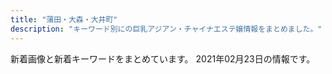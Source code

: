 ```yaml
---
title: "蒲田・大森・大井町"
description: "キーワード別にの巨乳アジアン・チャイナエステ嬢情報をまとめました。"
---
```


新着画像と新着キーワードをまとめています。
2021年02月23日の情報です。

<DmmAffiliateIns />
<KeywordTable
  shops={
    [
    {
        "keywords": {
            "86": 4,
            "C": 10,
            "85": 2,
            "90": 2,
            "88": 2
        },
        "img_links": [
            "http://kenkounoie.relax-fk.com/images/cast04.png",
            "http://kenkounoie.relax-fk.com/images/kansen.png",
            "http://kenkounoie.relax-fk.com/images/cast05.png",
            "http://kenkounoie.relax-fk.com/images/cast06.png",
            "http://kenkounoie.relax-fk.com/images/cast08.png",
            "http://kenkounoie.relax-fk.com/images/main-visual.png",
            "http://kenkounoie.relax-fk.com/images/cast07.png",
            "http://kenkounoie.relax-fk.com/images/sub-visual.png"
        ],
        "station": "\u9752\u7269\u6a2a\u4e01\u99c5",
        "url": "http://kenkounoie.relax-fk.com/",
        "name": "\u5065\u5eb7\u306e\u5bb6"
    },
    {
        "name": "with you",
        "img_links": [
            "http://with-you.iest.info/images/top.png",
            "http://with-you.iest.info/images/s_pick.jpg",
            "http://with-you.iest.info/photos/sites/78/2021/01/2021011602332027.jpg",
            "http://with-you.iest.info/images/service3.jpg",
            "http://with-you.iest.info/images/s_news.jpg",
            "http://with-you.iest.info/images/s_staff.png",
            "http://with-you.iest.info/photos/sites/78/2019/09/2019092708275393.jpg",
            "http://with-you.iest.info/images/service1.jpg",
            "http://with-you.iest.info/photos/sites/78/2019/08/2019082704375018.jpg",
            "http://with-you.iest.info/images/info.jpg",
            "http://with-you.iest.info/photos/sites/78/2020/04/2020041703530074.jpg",
            "http://with-you.iest.info/images/acc.jpg",
            "http://with-you.iest.info/photos/sites/78/2019/08/2019083003291365.jpg",
            "http://with-you.iest.info/images/service2.jpg",
            "http://with-you.iest.info/images/tel.jpg",
            "http://with-you.iest.info/images/nbj3.jpg",
            "http://with-you.iest.info/images/service4.jpg"
        ],
        "station": "JR\u5927\u4e95\u753a\u99c5",
        "keywords": {
            "D": 12,
            "C": 6,
            "86": 6,
            "87": 12
        },
        "url": "http://with-you.iest.info/"
    },
    {
        "name": "\u30ad\u30e9\u30ad\u30e9",
        "img_links": [
            "http://kira-kira.work/images/4.jpg",
            "http://kira-kira.work/img/rumi3.jpg",
            "http://kira-kira.work/staff/rumi.jpg",
            "http://kira-kira.work/img/rumi1.jpg",
            "http://kira-kira.work/images/staff_t.jpg",
            "http://kira-kira.work/images/3.jpg",
            "http://kira-kira.work/images/rec2.jpg",
            "http://kira-kira.work/images/6.jpg",
            "http://kira-kira.work/images/mobile.jpg",
            "http://kira-kira.work/img/ai1.jpg",
            "http://kira-kira.work/images/headline.jpg",
            "http://kira-kira.work/images/sys2.jpg",
            "http://kira-kira.work/img/rina1.jpg",
            "http://kira-kira.work/images/sys3.png",
            "http://kira-kira.work/images/int2.png",
            "http://kira-kira.work/images/news.jpg",
            "http://kira-kira.work/img/yuyu1.jpg",
            "http://kira-kira.work/staff/rina.jpg",
            "http://kira-kira.work/images/2.jpg",
            "http://kira-kira.work/images/7.jpg",
            "http://kira-kira.work/staff/yuyu.jpg",
            "http://kira-kira.work/images/interior_t.jpg",
            "http://kira-kira.work/images/rec1.jpg",
            "http://kira-kira.work/img/rumi2.jpg",
            "http://kira-kira.work/images/head.jpg",
            "http://kira-kira.work/images/int1.jpg",
            "http://kira-kira.work/img/risa1.jpg",
            "http://kira-kira.work/images/sys1.jpg",
            "http://kira-kira.work/staff/ai.jpg",
            "http://kira-kira.work/staff/nana.jpg",
            "http://kira-kira.work/staff/risa.jpg",
            "http://kira-kira.work/img/nana1.jpg",
            "http://kira-kira.work/images/5.jpg",
            "http://kira-kira.work/images/tg.jpg"
        ],
        "station": "JR\u84b2\u7530\u99c5\u6771\u53e3",
        "url": "http://kira-kira.work/",
        "keywords": {}
    },
    {
        "url": "http://www.es-kizuna.com/",
        "keywords": {
            "85": 38,
            "\u30bb\u30af\u30b7\u30fc": 1,
            "86": 16,
            "87": 10,
            "C": 16,
            "E": 12,
            "84": 4,
            "D": 46,
            "88": 6
        },
        "station": "JR\u84b2\u7530\u99c5\u6771\u53e3",
        "name": "\u4fe1\u8afe",
        "img_links": [
            "http://www.es-kizuna.com/s/images/r03.jpg",
            "http://www.es-kizuna.com/images/upload/thumb/eb01fa6066ea365b.jpg",
            "http://www.es-kizuna.com/s/images/r02.jpg",
            "http://www.es-kizuna.com/s/images/icon_covergirl.png",
            "http://www.es-kizuna.com/images/upload/thumb/4bb15c40db5d3b9b.jpg",
            "http://www.es-kizuna.com/images/upload/thumb/cb8510a706fab39a.jpg",
            "http://www.es-kizuna.com/images/upload/thumb/cdfe0ac3b37d9e89.jpg",
            "http://www.es-kizuna.com/images/staff_10.jpg",
            "http://www.es-kizuna.com/s/images/icon_top.png",
            "http://www.es-kizuna.com/s/images/icon_topics.png",
            "http://www.es-kizuna.com/images/line.jpg",
            "http://www.es-kizuna.com/images/upload/thumb/e3d8e9cc1955e028.jpg",
            "http://www.es-kizuna.com/images/upload/d9992ab71594c264.jpg",
            "http://www.es-kizuna.com/images/upload/thumb/176c5dafbf5a471f.jpg",
            "http://www.es-kizuna.com/images/upload/4bb15c40db5d3b9b.jpg",
            "http://www.es-kizuna.com/images/upload/thumb/8362069090b0f4f4.jpg",
            "http://www.es-kizuna.com/images/upload/thumb/af4e2bbad7299fcd.jpg",
            "http://www.es-kizuna.com/images/upload/thumb/2c3b2096bf7b4e42.jpg",
            "http://www.es-kizuna.com/images/upload/74cd025a30d9e087.jpg",
            "http://www.es-kizuna.com/images/upload/e7512ab59589d7df.jpg",
            "http://www.es-kizuna.com/images/upload/thumb/f3811fab31aee51b.jpg",
            "http://www.es-kizuna.com/images/index_03.jpg",
            "http://www.es-kizuna.com/images/index_11.jpg",
            "http://www.es-kizuna.com/images/upload/5d70ee2b832fe6be.jpg",
            "http://www.es-kizuna.com/images/upload/thumb/005440d58cf3c3e3.jpg",
            "http://www.es-kizuna.com/images/upload/thumb/c960f33dbf650433.jpg",
            "http://www.es-kizuna.com/images/upload/thumb/d01213120ad6a334.jpg",
            "http://www.es-kizuna.com/s/images/r01.jpg",
            "http://www.es-kizuna.com/images/upload/thumb/231cb96ee14483b0.jpg",
            "http://www.es-kizuna.com/images/link_10.jpg",
            "http://www.es-kizuna.com/images/index_02.jpg",
            "http://www.es-kizuna.com/s/girl/01.jpg",
            "http://www.es-kizuna.com/images/upload/d01213120ad6a334.jpg",
            "http://www.es-kizuna.com/images/upload/90479f4e0f80f012.jpg",
            "http://www.es-kizuna.com/images/rec_10.jpg",
            "http://www.es-kizuna.com/images/upload/816b7be31924a7a4.jpg",
            "http://www.es-kizuna.com/images/upload/thumb/13be44c647bb867f.jpg",
            "http://www.es-kizuna.com/images/upload/057f6eb7b663a5b2.jpg",
            "http://www.es-kizuna.com/images/index_04.jpg",
            "http://www.es-kizuna.com/images/upload/thumb/816b7be31924a7a4.jpg",
            "http://www.es-kizuna.com/images/upload/6453e2e9c3a4d010.jpg",
            "http://www.es-kizuna.com/images/upload/thumb/a3fc0798b98de17a.jpg",
            "http://www.es-kizuna.com/images/rec.jpg",
            "http://www.es-kizuna.com/images/upload/906a0df423fbb2d3.jpg",
            "http://www.es-kizuna.com/images/upload/c960f33dbf650433.jpg",
            "http://www.es-kizuna.com/images/upload/thumb/3f05da7e8b1e2a64.jpg",
            "http://www.es-kizuna.com/images/upload/7838ea888884524b.jpg",
            "http://www.es-kizuna.com/images/upload/20f11bb41bae978b.jpg",
            "http://www.es-kizuna.com/s/images/r05.jpg",
            "http://www.es-kizuna.com/images/upload/thumb/512a839e9f628217.jpg",
            "http://www.es-kizuna.com/images/nei_13.jpg",
            "http://www.es-kizuna.com/images/upload/0e136c01c9b7ee9f.jpg",
            "http://www.es-kizuna.com/s/images/icon_staff.png",
            "http://www.es-kizuna.com/images/upload/thumb/0e136c01c9b7ee9f.jpg",
            "http://www.es-kizuna.com/images/upload/eb01fa6066ea365b.jpg",
            "http://www.es-kizuna.com/s/images/icon_tel.png",
            "http://www.es-kizuna.com/images/upload/thumb/74cd025a30d9e087.jpg",
            "http://www.es-kizuna.com/images/upload/e3d8e9cc1955e028.jpg",
            "http://www.es-kizuna.com/images/upload/a3fc0798b98de17a.jpg",
            "http://www.es-kizuna.com/images/upload/thumb/6453e2e9c3a4d010.jpg",
            "http://www.es-kizuna.com/images/upload/d60152fbb8818830.jpg",
            "http://www.es-kizuna.com/images/upload/thumb/5f28f084cf9311ec.jpg",
            "http://www.es-kizuna.com/images/sys_10.jpg",
            "http://www.es-kizuna.com/images/info_10.jpg",
            "http://www.es-kizuna.com/images/upload/70b3f2c5fd5ba3c2.jpg",
            "http://www.es-kizuna.com/girl/02.jpg",
            "http://www.es-kizuna.com/images/upload/cb8510a706fab39a.jpg",
            "http://www.es-kizuna.com/images/upload/thumb/51fd5ad614fd9171.jpg",
            "http://www.es-kizuna.com/images/upload/thumb/90479f4e0f80f012.jpg",
            "http://www.es-kizuna.com/images/upload/thumb/fc1e816a0e9f3d61.jpg",
            "http://www.es-kizuna.com/images/index_07.jpg",
            "http://www.es-kizuna.com/images/upload/thumb/325450f713ec1345.jpg",
            "http://www.es-kizuna.com/images/upload/thumb/e7512ab59589d7df.jpg",
            "http://www.es-kizuna.com/images/upload/f3811fab31aee51b.jpg",
            "http://www.es-kizuna.com/s/images/icon_info.png",
            "http://www.es-kizuna.com/images/upload/03e6c9860ab53664.jpg",
            "http://www.es-kizuna.com/images/02.jpg",
            "http://www.es-kizuna.com/images/upload/thumb/03e6c9860ab53664.jpg",
            "http://www.es-kizuna.com/images/upload/thumb/4e06a72d8daae521.jpg",
            "http://www.es-kizuna.com/images/upload/thumb/457777bab605fd6c.jpg",
            "http://www.es-kizuna.com/images/01.jpg",
            "http://www.es-kizuna.com/images/upload/thumb/0c3e441832e219b9.jpg",
            "http://www.es-kizuna.com/images/upload/176c5dafbf5a471f.jpg",
            "http://www.es-kizuna.com/images/upload/thumb/51167bb9818d647a.jpg",
            "http://www.es-kizuna.com/images/upload/457777bab605fd6c.jpg",
            "http://www.es-kizuna.com/images/upload/thumb/a276f4fa83885320.jpg",
            "http://www.es-kizuna.com/images/upload/thumb/057f6eb7b663a5b2.jpg",
            "http://www.es-kizuna.com/images/upload/thumb/5d70ee2b832fe6be.jpg",
            "http://www.es-kizuna.com/images/upload/thumb/7838ea888884524b.jpg",
            "http://www.es-kizuna.com/images/upload/thumb/35306ad0d9e9ff00.jpg",
            "http://www.es-kizuna.com/images/index_06.jpg",
            "http://www.es-kizuna.com/images/upload/51fd5ad614fd9171.jpg",
            "http://www.es-kizuna.com/images/upload/thumb/d60152fbb8818830.jpg",
            "http://www.es-kizuna.com/images/index_09.jpg",
            "http://www.es-kizuna.com/images/upload/thumb/70b3f2c5fd5ba3c2.jpg",
            "http://www.es-kizuna.com/images/upload/a276f4fa83885320.jpg",
            "http://www.es-kizuna.com/images/upload/thumb/048b127f7fe7756c.jpg",
            "http://www.es-kizuna.com/images/upload/0c3e441832e219b9.jpg",
            "http://www.es-kizuna.com/images/upload/thumb/20f11bb41bae978b.jpg",
            "http://www.es-kizuna.com/images/upload/af4e2bbad7299fcd.jpg",
            "http://www.es-kizuna.com/images/sys.jpg",
            "http://www.es-kizuna.com/images/upload/thumb/906a0df423fbb2d3.jpg",
            "http://www.es-kizuna.com/images/index_05.jpg",
            "http://www.es-kizuna.com/images/upload/231cb96ee14483b0.jpg",
            "http://www.es-kizuna.com/images/upload/3f05da7e8b1e2a64.jpg",
            "http://www.es-kizuna.com/images/acc_11.jpg",
            "http://www.es-kizuna.com/images/index_08.jpg",
            "http://www.es-kizuna.com/images/upload/8362069090b0f4f4.jpg",
            "http://www.es-kizuna.com/images/upload/cdfe0ac3b37d9e89.jpg",
            "http://www.es-kizuna.com/images/index_13.jpg",
            "http://www.es-kizuna.com/images/acc_10.jpg",
            "http://www.es-kizuna.com/images/upload/thumb/d9992ab71594c264.jpg",
            "http://www.es-kizuna.com/images/upload/512a839e9f628217.jpg",
            "http://www.es-kizuna.com/images/upload/4e06a72d8daae521.jpg"
        ]
    },
    {
        "img_links": [
            "http://www.remonesthe.com/upload/girl/img01/img1_0021.jpg",
            "http://www.remonesthe.com/upload/girl/img02/img2_0019.jpg",
            "http://www.remonesthe.com/img/tit_staff.jpg",
            "http://www.remonesthe.com/upload/girl/img02/img1_0023.jpg",
            "http://www.remonesthe.com/upload/girl/img05/img1_0016.jpg",
            "http://www.remonesthe.com/upload/girl/img04/img1_0018.jpg",
            "http://www.remonesthe.com/upload/girl/img02/img1_0013.jpg",
            "http://www.remonesthe.com/img/main_top.png",
            "http://www.remonesthe.com/upload/girl/img03/img1_0008.jpg",
            "http://www.remonesthe.com/upload/girl/img05/img1_0015.jpg",
            "http://www.remonesthe.com/upload/girl/img_list01/img_list_0022.jpg",
            "http://www.remonesthe.com/upload/girl/img03/img1_0019.jpg",
            "http://www.remonesthe.com/upload/girl/img_sch/img_sch_0016.jpg",
            "http://www.remonesthe.com/upload/girl/img05/img1_0013.jpg",
            "http://www.remonesthe.com/upload/girl/img02/img2_0008.jpg",
            "http://www.remonesthe.com/upload/girl/img03/img1_0013.jpg",
            "http://www.remonesthe.com/upload/girl/img02/img1_0015.jpg",
            "http://www.remonesthe.com/upload/girl/img01/img2_0019.jpg",
            "http://www.remonesthe.com/upload/girl/img02/img3_0007.jpg",
            "http://www.remonesthe.com/upload/girl/img01/img3_0007.jpg",
            "http://www.remonesthe.com/upload/girl/img_sch/img_sch_0021.jpg",
            "http://www.remonesthe.com/upload/girl/img01/img2_0008.jpg",
            "http://www.remonesthe.com/upload/girl/img_list01/img_list_0023.jpg",
            "http://www.remonesthe.com/upload/girl/img01/img1_0007.jpg",
            "http://www.remonesthe.com/upload/girl/img_sch/img_sch_0019.jpg",
            "http://www.remonesthe.com/upload/girl/img01/img1_0019.jpg",
            "http://www.remonesthe.com/upload/girl/img01/img1_0015.jpg",
            "http://www.remonesthe.com/upload/girl/img03/img1_0023.jpg",
            "http://www.remonesthe.com/upload/girl/img04/img1_0016.jpg",
            "http://www.remonesthe.com/upload/girl/img05/img1_0022.jpg",
            "http://www.remonesthe.com/img/pro_modoru.jpg",
            "http://www.remonesthe.com/banner/koko_468x60.png",
            "http://www.remonesthe.com/upload/girl/img02/img1_0018.jpg",
            "http://www.remonesthe.com/upload/girl/img01/img1_0018.jpg",
            "http://www.remonesthe.com/upload/girl/img02/img1_0021.jpg",
            "http://www.remonesthe.com/img/pro_tit_name.jpg",
            "http://www.remonesthe.com/upload/girl/img05/img1_0018.jpg",
            "http://www.remonesthe.com/upload/girl/img_sch/img_sch_0008.jpg",
            "http://www.remonesthe.com/upload/girl/img01/img1_0023.jpg",
            "http://www.remonesthe.com/upload/girl/img_sch/img_sch_0022.jpg",
            "http://www.remonesthe.com/upload/girl/img01/img3_0008.jpg",
            "http://www.remonesthe.com/upload/girl/img04/img1_0021.jpg",
            "http://www.remonesthe.com/img/tit_profile.jpg",
            "http://www.remonesthe.com/img/pro_tit_size.jpg",
            "http://www.remonesthe.com/upload/girl/img03/img1_0016.jpg",
            "http://www.remonesthe.com/upload/girl/img04/img1_0022.jpg",
            "http://www.remonesthe.com/upload/girl/img03/img1_0015.jpg",
            "http://www.remonesthe.com/upload/girl/img02/img2_0007.jpg",
            "http://www.remonesthe.com/upload/girl/img03/img1_0022.jpg",
            "http://www.remonesthe.com/upload/girl/img03/img1_0007.jpg",
            "http://www.remonesthe.com/upload/girl/img02/img1_0019.jpg",
            "http://www.remonesthe.com/upload/girl/img04/img1_0013.jpg",
            "http://www.remonesthe.com/upload/girl/img02/img1_0007.jpg",
            "http://www.remonesthe.com/upload/girl/img_sch/img_sch_0013.jpg",
            "http://www.remonesthe.com/upload/girl/img04/img1_0019.jpg",
            "http://www.remonesthe.com/upload/girl/img01/img1_0008.jpg",
            "http://www.remonesthe.com/upload/girl/img_sch/img_sch_0018.jpg",
            "http://www.remonesthe.com/upload/girl/img04/img1_0015.jpg",
            "http://www.remonesthe.com/img/pro_tit_age.jpg",
            "http://www.remonesthe.com/upload/girl/img05/img1_0007.jpg",
            "http://www.remonesthe.com/upload/girl/img03/img1_0018.jpg",
            "http://www.remonesthe.com/upload/girl/img02/img1_0008.jpg",
            "http://www.remonesthe.com/upload/girl/img02/img1_0016.jpg",
            "http://www.remonesthe.com/upload/girl/img04/img1_0008.jpg",
            "http://www.remonesthe.com/upload/girl/img01/img2_0007.jpg",
            "http://www.remonesthe.com/upload/girl/img_sch/img_sch_0023.jpg",
            "http://www.remonesthe.com/upload/girl/img05/img1_0021.jpg",
            "http://www.remonesthe.com/upload/girl/img05/img1_0019.jpg",
            "http://www.remonesthe.com/upload/girl/img01/img1_0016.jpg",
            "http://www.remonesthe.com/upload/girl/img02/img3_0008.jpg",
            "http://www.remonesthe.com/upload/girl/img05/img1_0023.jpg",
            "http://www.remonesthe.com/upload/girl/img_sch/img_sch_0015.jpg",
            "http://www.remonesthe.com/upload/girl/img03/img1_0021.jpg",
            "http://www.remonesthe.com/upload/girl/img01/img1_0013.jpg",
            "http://www.remonesthe.com/upload/girl/img_sch/img_sch_0007.jpg",
            "http://www.remonesthe.com/upload/girl/img05/img1_0008.jpg",
            "http://www.remonesthe.com/upload/girl/img04/img1_0023.jpg",
            "http://www.remonesthe.com/upload/girl/img04/img1_0007.jpg",
            "http://www.remonesthe.com/upload/girl/img01/img1_0022.jpg",
            "http://www.remonesthe.com/upload/girl/img02/img1_0022.jpg"
        ],
        "keywords": {
            "D": 16,
            "E": 8,
            "C": 37,
            "88": 10,
            "\u4e73": 4,
            "86": 24,
            "87": 20
        },
        "name": "LEMON*\u30ec\u30e2\u30f3",
        "url": "http://www.remonesthe.com/",
        "station": "JR\u84b2\u7530\u99c5\u6771\u53e3"
    },
    {
        "keywords": {
            "D": 4,
            "C": 8,
            "E": 4,
            "86": 8,
            "88": 4,
            "87": 4,
            "\u4e73": 1
        },
        "img_links": [
            "http://kazoeinayihoshitachi.tokyo/static/picture/tit_new.png",
            "http://kazoeinayihoshitachi.tokyo/static/picture/room3.jpg",
            "http://kazoeinayihoshitachi.tokyo/static/picture/room2.jpg",
            "http://kazoeinayihoshitachi.tokyo/uploads/201127/1-20112G02F6157.jpg",
            "http://kazoeinayihoshitachi.tokyo/static/picture/sp_tit_therapist.png",
            "http://kazoeinayihoshitachi.tokyo/uploads/200610/1-20061010593D63.jpg",
            "http://kazoeinayihoshitachi.tokyo/static/picture/tit_staff02.png",
            "http://kazoeinayihoshitachi.tokyo/static/picture/tit_staff01.png",
            "http://kazoeinayihoshitachi.tokyo/static/picture/sp_tit_new.png",
            "http://kazoeinayihoshitachi.tokyo/static/picture/top.jpg",
            "http://kazoeinayihoshitachi.tokyo/static/picture/sp_tit_staff01.png",
            "http://kazoeinayihoshitachi.tokyo/images/1-1Z41911200GA.png",
            "http://kazoeinayihoshitachi.tokyo/uploads/201127/1-20112G02A5204.jpg",
            "http://kazoeinayihoshitachi.tokyo/static/picture/tit_therapist.png",
            "http://kazoeinayihoshitachi.tokyo/static/picture/room1.jpg",
            "http://kazoeinayihoshitachi.tokyo/uploads/201211/1-201211162201447.jpg",
            "http://kazoeinayihoshitachi.tokyo/uploads/201125/1-20112515364b16.jpg",
            "http://kazoeinayihoshitachi.tokyo/uploads/201211/1-20121116214A58.jpg",
            "http://kazoeinayihoshitachi.tokyo/static/picture/maining.jpg",
            "http://kazoeinayihoshitachi.tokyo/uploads/201211/1-201211162214192.jpg",
            "http://kazoeinayihoshitachi.tokyo/uploads/201127/1-20112G0264E61.jpg",
            "http://kazoeinayihoshitachi.tokyo/static/picture/sp_tit_staff02.png",
            "http://kazoeinayihoshitachi.tokyo/static/picture/room4.jpg",
            "http://kazoeinayihoshitachi.tokyo/static/picture/img_tel.png"
        ],
        "station": "JR\u84b2\u7530\u99c5\u897f\u53e3",
        "url": "http://kazoeinayihoshitachi.tokyo/",
        "name": "\u6843\u9999"
    },
    {
        "name": "EVE",
        "station": "JR\u84b2\u7530\u99c5\u897f\u53e3",
        "url": "http://www.tokyo-0001.xyz/",
        "img_links": [
            "http://www.tokyo-0001.xyz/img/bnr01.jpg",
            "http://www.tokyo-0001.xyz/img/bnr02.jpg",
            "http://www.tokyo-0001.xyz/img/girls06.jpg",
            "http://www.tokyo-0001.xyz/img/ttl-01.png",
            "http://www.tokyo-0001.xyz/img/girls01.jpg",
            "http://www.tokyo-0001.xyz/img/ttl-02.png",
            "http://www.tokyo-0001.xyz/img/girls02.jpg",
            "http://www.tokyo-0001.xyz/img/img1.jpg",
            "http://www.tokyo-0001.xyz/img/bnr00.jpg",
            "http://www.tokyo-0001.xyz/img/girls05.jpg",
            "http://www.tokyo-0001.xyz/img/img2.jpg",
            "http://www.tokyo-0001.xyz/img/img3.jpg",
            "http://www.tokyo-0001.xyz/img/girls03.jpg",
            "http://www.tokyo-0001.xyz/img/girls04.jpg",
            "http://www.tokyo-0001.xyz/img/img-txt-01.png",
            "http://www.tokyo-0001.xyz/img/ttl-03.png",
            "http://www.tokyo-0001.xyz/img/ttl-04.png"
        ],
        "keywords": {}
    },
    {
        "station": "JR\u84b2\u7530\u99c5\u897f\u53e3",
        "name": "\u30c0\u30a4\u30a2\u30ca\u30fbDIANA",
        "url": "http://diana.jeez.jp/",
        "img_links": [
            "http://diana.jeez.jp/public/20200929-095131-412.jpeg",
            "http://diana.jeez.jp/public/20210207-090742-175.jpeg",
            "http://diana.jeez.jp/public/20210205-012621-579.jpeg",
            "http://diana.jeez.jp/public/20180929-222629-193.jpeg",
            "http://diana.jeez.jp/public/20190710-152027-812.jpeg",
            "http://diana.jeez.jp/public/20190728-125640-302.jpeg",
            "http://diana.jeez.jp/public/20181111-190250-481.jpeg",
            "http://diana.jeez.jp/public/20200103-105226-562.jpeg",
            "http://diana.jeez.jp/public/20200211-132149-221.jpeg",
            "http://diana.jeez.jp/public/20191224-032315-269.jpeg",
            "http://diana.jeez.jp/images/girl-z1.jpg",
            "http://diana.jeez.jp/public/20191109-124210-239.jpeg",
            "http://diana.jeez.jp/images/girl-z2.jpg",
            "http://diana.jeez.jp/public/20190613-175853-722.jpeg",
            "http://diana.jeez.jp/public/20190610-162055-294.jpeg",
            "http://diana.jeez.jp/public/20190426-105139-740.jpg",
            "http://diana.jeez.jp/public/20210213-094112-923.jpeg",
            "http://diana.jeez.jp/public/20190726-190619-915.jpeg",
            "http://diana.jeez.jp/public/20190610-160901-701.jpeg",
            "http://diana.jeez.jp/public/20181111-190416-494.jpeg",
            "http://diana.jeez.jp/public/20181111-190307-983.jpeg",
            "http://diana.jeez.jp/public/20210207-091854-510.jpeg",
            "http://diana.jeez.jp/public/20190809-025651-969.jpeg",
            "http://diana.jeez.jp/ueditor/php/upload/image/20190424/1556109007155859.jpg",
            "http://diana.jeez.jp/public/20181111-190402-789.jpeg",
            "http://diana.jeez.jp/public/20191220-001603-640.jpeg"
        ],
        "keywords": {
            "\u4e73": 3
        }
    },
    {
        "station": "JR\u5927\u68ee\u99c5\u897f\u53e3",
        "img_links": [],
        "keywords": {},
        "name": "\u30ec\u30a4\u30f3\u30dc\u30fc",
        "url": "http://awayuki.xyz/"
    },
    {
        "station": "JR\u5927\u4e95\u753a\u99c5\u4e2d\u592e\u53e3",
        "url": "http://no1-esthe.com/",
        "img_links": [],
        "name": "No.1\u30e1\u30f3\u30ba\u30a8\u30b9\u30c6",
        "keywords": {}
    },
    {
        "name": "\u30aa\u30a2\u30b7\u30b9",
        "img_links": [
            "http://www.oasis.maesjp.com/images/m2.jpg",
            "http://www.oasis.maesjp.com/images/b-online.png",
            "http://www.oasis.maesjp.com/images/rsubt3.png",
            "http://www.oasis.maesjp.com/images/r01.jpg",
            "http://www.oasis.maesjp.com/files/002.jpg",
            "http://www.oasis.maesjp.com/images/m6.jpg",
            "http://www.oasis.maesjp.com/files/003.jpg",
            "http://www.oasis.maesjp.com/images/rsubt6.png",
            "http://www.oasis.maesjp.com/images/rsubt1.png",
            "http://www.oasis.maesjp.com/images/r04.jpg",
            "http://www.oasis.maesjp.com/files/004.jpg",
            "http://www.oasis.maesjp.com/images/rsubt5.png",
            "http://www.oasis.maesjp.com/files/002-02.jpg",
            "http://www.oasis.maesjp.com/photo_news/upimg/196305fb21c850dc99_0.jpg",
            "http://www.oasis.maesjp.com/files/005-02.jpg",
            "http://www.oasis.maesjp.com/images/rsubt7.png",
            "http://www.oasis.maesjp.com/images/r02.jpg",
            "http://www.oasis.maesjp.com/images/m1.jpg",
            "http://www.oasis.maesjp.com/images/r03.jpg",
            "http://www.oasis.maesjp.com/files/001.jpg",
            "http://www.oasis.maesjp.com/images/tel2.png",
            "http://www.oasis.maesjp.com/images/rsubt4.png",
            "http://www.oasis.maesjp.com/images/m3.jpg",
            "http://www.oasis.maesjp.com/images/slider-img001.jpg",
            "http://www.oasis.maesjp.com/images/slider-img002.jpg",
            "http://www.oasis.maesjp.com/files/003-02.jpg",
            "http://www.oasis.maesjp.com/files/005.jpg",
            "http://www.oasis.maesjp.com/files/004-02.jpg",
            "http://www.oasis.maesjp.com/images/b-tel.png",
            "http://www.oasis.maesjp.com/photo_news/upimg/112116017a8c0c8986_0.jpg",
            "http://www.oasis.maesjp.com/images/m4.jpg",
            "http://www.oasis.maesjp.com/files/001-02.jpg",
            "http://www.oasis.maesjp.com/images/rsubt2.png"
        ],
        "url": "http://www.oasis.maesjp.com/",
        "station": "JR\u5927\u4e95\u753a\u99c5\u4e2d\u592e\u53e3",
        "keywords": {
            "86": 8,
            "87": 8,
            "C": 24,
            "85": 24,
            "D": 16
        }
    },
    {
        "keywords": {
            "C": 13
        },
        "station": "JR\u5927\u68ee\u99c5\u897f\u53e3",
        "img_links": [
            "http://www.cosmos.relaxjp.info/images/call_sp.png",
            "http://www.cosmos.relaxjp.info/common/img/shop/r1.jpg",
            "http://www.cosmos.relaxjp.info/common/img/shop/r3.jpg",
            "http://www.cosmos.relaxjp.info/common/img/top_img001.png",
            "http://www.cosmos.relaxjp.info/common/img/shop/r4.jpg",
            "http://www.cosmos.relaxjp.info/files/001.jpg",
            "http://www.cosmos.relaxjp.info/files/003.jpg",
            "http://www.cosmos.relaxjp.info/files/005.jpg",
            "http://www.cosmos.relaxjp.info/files/004.jpg",
            "http://www.cosmos.relaxjp.info/common/img/image3.jpg",
            "http://www.cosmos.relaxjp.info/files/002.jpg",
            "http://www.cosmos.relaxjp.info/files/006.jpg",
            "http://www.cosmos.relaxjp.info/common/img/shop/r2.jpg",
            "http://www.cosmos.relaxjp.info/common/img/image1.jpg",
            "http://www.cosmos.relaxjp.info/common/img/image2.jpg"
        ],
        "name": "\u30b3\u30b9\u30e2\u30b9",
        "url": "http://www.cosmos.relaxjp.info/"
    },
    {
        "url": "http://www.sea-love-hsl.info/",
        "img_links": [
            "http://www.sea-love-hsl.info/uploads/sealove/images/news1.jpg",
            "http://www.sea-love-hsl.info/uploads/sealove/545B5715-528D-4E72-9F31-7AFF1422771C-768x1024.jpeg",
            "http://www.sea-love-hsl.info/uploads/sealove/images/girl-z1.jpg",
            "http://www.sea-love-hsl.info/uploads/sealove/720870627235-e1385965056315.jpg",
            "http://www.sea-love-hsl.info/uploads/sealove/images/n1.jpg",
            "http://www.sea-love-hsl.info/uploads/sealove/A8D1795E-CA06-4472-A635-D7A02AEF80C8-300x400.jpeg",
            "http://www.sea-love-hsl.info/uploads/sealove/D792F195-6C3F-4A81-9C18-BEB1DEC0489F.jpeg",
            "http://www.sea-love-hsl.info/uploads/sealove/images/girl-z2.jpg",
            "http://www.sea-love-hsl.info/uploads/sealove/IMG_1492-300x400.jpg",
            "http://www.sea-love-hsl.info/uploads/sealove/IMG_1492-768x1024.jpg",
            "http://www.sea-love-hsl.info/uploads/sealove/A8D1795E-CA06-4472-A635-D7A02AEF80C8-768x1024.jpeg",
            "http://www.sea-love-hsl.info/uploads/sealove/images/mobile.jpg",
            "http://www.sea-love-hsl.info/uploads/sealove/images/end1.jpg",
            "http://www.sea-love-hsl.info/uploads/sealove/QQ\u56fe\u72472015102419044325-300x400.jpg",
            "http://www.sea-love-hsl.info/uploads/sealove/images/n3.jpg",
            "http://www.sea-love-hsl.info/uploads/sealove/5AE848B7-49E7-4403-A738-2D85BF2E4059-768x1024.jpeg",
            "http://www.sea-love-hsl.info/uploads/sealove/IMG_1060-768x1024.jpg",
            "http://www.sea-love-hsl.info/uploads/sealove/QQ\u56fe\u72472015102419044325-e1449569209313.jpg",
            "http://www.sea-love-hsl.info/uploads/sealove/link_1.jpg",
            "http://www.sea-love-hsl.info/uploads/sealove/images/movie.jpg",
            "http://www.sea-love-hsl.info/uploads/sealove/4C0568AE-93B2-47E4-808D-BA5ED67DA4B9-768x1024.jpeg",
            "http://www.sea-love-hsl.info/uploads/sealove/721016606079-768x1024.jpg",
            "http://www.sea-love-hsl.info/uploads/sealove/top1.jpg",
            "http://www.sea-love-hsl.info/uploads/sealove/5AE848B7-49E7-4403-A738-2D85BF2E4059-300x400.jpeg",
            "http://www.sea-love-hsl.info/uploads/sealove/staff_1.jpg"
        ],
        "keywords": {
            "C": 19,
            "D": 7,
            "83": 1,
            "E": 1,
            "90": 3,
            "86": 4,
            "85": 3,
            "F": 2,
            "84": 2
        },
        "name": "\u6d77\u305d\u306e\u611b",
        "station": "JR\u84b2\u7530\u99c5\u6771\u53e3"
    },
    {
        "name": "\u30b7\u30e3\u30eb\u30e0",
        "station": "JR\u84b2\u7530\u99c5\u6771\u53e3",
        "url": "http://syarumu.net",
        "img_links": [
            "http://syarumu.net/images/price.jpg",
            "http://syarumu.net/up/uploads/20190516211959k1.jpg",
            "http://syarumu.net/up/uploads/20190525003719risa1.jpg",
            "http://syarumu.net/up/uploads/20190912225334hina2.jpg",
            "http://syarumu.net/up/newsimg/20180519143336risa1.jpg",
            "http://syarumu.net/up/uploads/20171016204051mayumi.jpg",
            "http://syarumu.net/up/uploads/20190714114509image.jpeg",
            "http://syarumu.net/up/uploads/20180802213619serina1.jpg",
            "http://syarumu.net/up/uploads/20190522203018saori1.jpg",
            "http://syarumu.net/up/uploads/20190301204324ayako1.jpg",
            "http://syarumu.net/up/uploads/20190912225320hina.jpg",
            "http://syarumu.net/up/uploads/20160811191905hitomi.jpg",
            "http://syarumu.net/images/qj.jpg",
            "http://syarumu.net/up/uploads/20190912225327hina1.jpg",
            "http://syarumu.net/images/tel.jpg",
            "http://syarumu.net/up/uploads/20161219214103hitomi1.jpg",
            "http://syarumu.net/up/uploads/20190903230049natumi.jpg",
            "http://syarumu.net/up/uploads/20190903230049natumi2.jpg",
            "http://syarumu.net/up/uploads/202006222228319.jpg",
            "http://syarumu.net/up/newsimg/20170406223636mao.jpg",
            "http://syarumu.net/up/uploads/20190516212007k2.jpg",
            "http://syarumu.net/up/uploads/20190426134943sumire1.jpg",
            "http://syarumu.net/up/uploads/20171119193048nana4.jpg",
            "http://syarumu.net/up/uploads/20160813224746kasumi.jpg",
            "http://syarumu.net/up/uploads/2017101023014120170519212939eri1.jpg",
            "http://syarumu.net/up/uploads/20191121214442AXKE6657.jpg",
            "http://syarumu.net/up/uploads/20170106012055kira3.jpg",
            "http://syarumu.net/up/uploads/20190813233629mirai2.jpg",
            "http://syarumu.net/up/uploads/20190819221937moe.jpg",
            "http://syarumu.net/up/uploads/20171016204051mayumi1.jpg",
            "http://syarumu.net/up/uploads/20170108170417kira4.jpg",
            "http://syarumu.net/up/uploads/20160812161757aiko4.jpg",
            "http://syarumu.net/up/uploads/20191121214351yua.jpg",
            "http://syarumu.net/up/uploads/2020062222282211.jpg",
            "http://syarumu.net/up/uploads/20160812161741aiko.jpg",
            "http://syarumu.net/up/newsimg/20171016204113mayumi1.jpg",
            "http://syarumu.net/images/info.png",
            "http://syarumu.net/up/newsimg/20180519150354kanaa.jpg",
            "http://syarumu.net/up/uploads/20190720013113erika.jpg",
            "http://syarumu.net/up/uploads/20191028120109pre.jpg",
            "http://syarumu.net/up/uploads/20181204215307yurika.jpg",
            "http://syarumu.net/up/uploads/20170406223535mao.jpg",
            "http://syarumu.net/up/uploads/20180802213749ai.jpg",
            "http://syarumu.net/up/uploads/20190426134932sumire.jpg",
            "http://syarumu.net/up/uploads/20190301204316ayako.jpg",
            "http://syarumu.net/up/uploads/20180802213607serina.jpg",
            "http://syarumu.net/up/uploads/20180802213555serina2.jpg",
            "http://syarumu.net/up/uploads/20171119193015nana3.jpg",
            "http://syarumu.net/up/uploads/20190522203024saori2.jpg",
            "http://syarumu.net/up/uploads/20160812161809aiko5.jpg",
            "http://syarumu.net/up/uploads/20190525003732risa.jpg",
            "http://syarumu.net/up/newsimg/201707272103202.jpg",
            "http://syarumu.net/up/uploads/20171016204051mayumi2.jpg",
            "http://syarumu.net/up/uploads/20200728221316kan.jpg",
            "http://syarumu.net/images/qr.jpg",
            "http://syarumu.net/up/uploads/20201008205617r.jpg",
            "http://syarumu.net/up/uploads/20200728221353kana.jpg",
            "http://syarumu.net/up/uploads/20171001173455haruka.jpg"
        ],
        "keywords": {}
    },
    {
        "keywords": {
            "86": 1,
            "C": 1,
            "D": 1,
            "F": 1,
            "G": 2,
            "E": 3,
            "84": 1,
            "85": 6
        },
        "url": "http://freesia-este.com/",
        "station": "JR\u84b2\u7530\u99c5\u6771\u53e3",
        "img_links": [
            "http://freesia-este.com/images/slider1/03.jpg",
            "http://freesia-este.com/staffPhoto/b20190811161355.jpg",
            "http://freesia-este.com/staffPhoto/s20210112143531.jpg",
            "http://freesia-este.com/js/sliderLine/slide_next.png",
            "http://freesia-este.com/images/access/06.jpg",
            "http://freesia-este.com/staffPhoto/s20190811161355.jpg",
            "http://freesia-este.com/staffPhoto/b20210112143731.jpg",
            "http://freesia-este.com/staffPhoto/s20190811161616.jpg",
            "http://freesia-este.com/staffPhoto/b20190811160951.jpg",
            "http://freesia-este.com/uploadfiles/images/campaignFreesiaEsteCom4.jpg",
            "http://freesia-este.com/js/sliderLine/slide_prev.png",
            "http://freesia-este.com/staffPhoto/b20190811161143.jpg",
            "http://freesia-este.com/staffPhoto/s20190811160854.jpg",
            "http://freesia-este.com/images/slider1/01.jpg",
            "http://freesia-este.com/images/gallery1.png",
            "http://freesia-este.com/staffPhoto/s20210112143731.jpg",
            "http://freesia-este.com/images/access/05.jpg",
            "http://freesia-este.com/staffPhoto/s20190811161143.jpg",
            "http://freesia-este.com/staffPhoto/b20210112143531.jpg",
            "http://freesia-este.com/staffPhoto/b20190811161616.jpg",
            "http://freesia-este.com/images/slider1/02.jpg",
            "http://freesia-este.com/staffPhoto/s20190811160951.jpg",
            "http://freesia-este.com/images/access/02.jpg",
            "http://freesia-este.com/images/returnBtn.png",
            "http://freesia-este.com/images/access/03.jpg",
            "http://freesia-este.com/staffPhoto/b20210112143433.jpg",
            "http://freesia-este.com/staffPhoto/s20210112143433.jpg",
            "http://freesia-este.com/images/access/04.jpg",
            "http://freesia-este.com/images/access/01.jpg",
            "http://freesia-este.com/staffPhoto/b20190811160854.jpg"
        ],
        "name": "\u30d5\u30ea\u30fc\u30b8\u30a2"
    },
    {
        "name": "Princess",
        "url": "http://www.es-princess.com/",
        "keywords": {
            "88": 5,
            "D": 14,
            "86": 1,
            "85": 4,
            "91": 4
        },
        "station": "JR\u84b2\u7530\u99c5\u897f\u53e3",
        "img_links": [
            "http://www.es-princess.com/s/images/okubokomachi.jpg",
            "http://www.es-princess.com/images/index_07.jpg",
            "http://www.es-princess.com/images/rec_13.jpg",
            "http://www.es-princess.com/s/uploads/02a.jpg",
            "http://www.es-princess.com/images/info.jpg",
            "http://www.es-princess.com/images/rec.jpg",
            "http://es-princess.com/images/index_07.jpg",
            "http://www.es-princess.com/images/upload/thumb/5e0537ee102a37b1.jpg",
            "http://www.es-princess.com/s/images/t1.jpg",
            "http://www.es-princess.com/images/upload/thumb/570cec0ed7dbb299.jpg",
            "http://www.es-princess.com/images/index_34.jpg",
            "http://www.es-princess.com/images/index_01.jpg",
            "http://www.es-princess.com/images/foot_34.jpg",
            "http://www.es-princess.com/s/image/nav_hotel.png",
            "http://www.es-princess.com/s/image/nav_sys.png",
            "http://www.es-princess.com/images/upload/thumb/ba9e1b4477f15b72.jpg",
            "http://www.es-princess.com/images/index_27.jpg",
            "http://www.es-princess.com/images/index_25.jpg",
            "http://www.es-princess.com/images/upload/thumb/140d1b4166940516.jpg",
            "http://www.es-princess.com/images/upload/thumb/abb982c0ed8c784a.jpg",
            "http://www.es-princess.com/images/upload/thumb/4fbbf39dbb4b5671.jpeg",
            "http://www.es-princess.com/images/index_35.jpg",
            "http://www.es-princess.com/images/02.jpg",
            "http://www.es-princess.com/s/images/t3.jpg",
            "http://www.es-princess.com/images/index_02.jpg",
            "http://www.es-princess.com/s/images/t7.jpg",
            "http://www.es-princess.com/images/upload/thumb/8daadfa86c3af0ee.jpg",
            "http://www.es-princess.com/girl/01.jpg",
            "http://www.es-princess.com/images/index_18.jpg",
            "http://www.es-princess.com/images/index_23.jpg",
            "http://www.es-princess.com/images/index_24.jpg",
            "http://www.es-princess.com/s/images/service_01.png",
            "http://www.es-princess.com/s/images/service_03.png",
            "http://www.es-princess.com/images/index_13.jpg",
            "http://www.es-princess.com/images/upload/thumb/380cd518ae78d99c.jpg",
            "http://www.es-princess.com/s/images/top_2.jpg",
            "http://www.es-princess.com/images/upload/thumb/a73cd0efe4586362.jpg",
            "http://www.es-princess.com/s/uploads/01.jpg",
            "http://www.es-princess.com/images/upload/thumb/7358bb17b522d506.jpg",
            "http://www.es-princess.com/s/image/nav_top.png",
            "http://www.es-princess.com/images/index_29.jpg",
            "http://www.es-princess.com/images/upload/thumb/05aaf6a4110be4ac.jpg",
            "http://www.es-princess.com/images/upload/thumb/026f0a00a7ebcac9.jpg",
            "http://www.es-princess.com/s/image/nav_cast.png",
            "http://www.es-princess.com/s/images/t5.jpg",
            "http://www.es-princess.com/s/uploads/02.jpg",
            "http://www.es-princess.com/images/upload/thumb/5a01d26b03ae3963.jpg",
            "http://www.es-princess.com/images/index_05.jpg",
            "http://www.es-princess.com/s/image/nav_manga.png",
            "http://www.es-princess.com/images/info_13.jpg",
            "http://www.es-princess.com/s/images/t2.jpg",
            "http://www.es-princess.com/s/images/iphone.png",
            "http://www.es-princess.com/s/images/t8.jpg",
            "http://www.es-princess.com/images/index_17.jpg",
            "http://www.es-princess.com/images/upload/thumb/314d78dc282a338e.jpg",
            "http://www.es-princess.com/s/images/slider/prev.png",
            "http://www.es-princess.com/images/upload/thumb/fac24168ab90cc92.jpg",
            "http://www.es-princess.com/images/upload/thumb/34d0c1f12f3d1581.jpg",
            "http://www.es-princess.com/images/index_21.jpg",
            "http://www.es-princess.com/images/index_03.jpg",
            "http://www.es-princess.com/images/01.jpg",
            "http://www.es-princess.com/images/upload/thumb/18e6044b88e2d742.jpg",
            "http://www.es-princess.com/images/upload/thumb/0403172defd2aa75.jpg",
            "http://www.es-princess.com/s/images/slider/3.jpg",
            "http://www.es-princess.com/images/index_36.jpg",
            "http://www.es-princess.com/s/images/service_07.png",
            "http://www.es-princess.com/s/image/nav_topics.png",
            "http://www.es-princess.com/images/upload/thumb/977b6b56e17935b8.jpg",
            "http://www.es-princess.com/s/images/t6.jpg",
            "http://www.es-princess.com/images/upload/thumb/af672e0eb7d28ee6.jpg",
            "http://www.es-princess.com/images/index_31.jpg",
            "http://www.es-princess.com/images/upload/thumb/c191f88ab8347247.jpg",
            "http://www.es-princess.com/images/upload/thumb/c9fd1fe34ca64bc2.png",
            "http://www.es-princess.com/images/upload/thumb/9081c49e0239e8dc.jpg",
            "http://www.es-princess.com/images/upload/thumb/966442429a421ade.jpg",
            "http://www.es-princess.com/images/upload/thumb/befa35bfd3fcc1cf.jpg",
            "http://www.es-princess.com/images/upload/thumb/d7645c329c045bbf.jpg",
            "http://www.es-princess.com/images/upload/thumb/33b8e868c76e480e.jpg",
            "http://www.es-princess.com/images/upload/thumb/440836ac204e3ae6.jpg",
            "http://www.es-princess.com/images/upload/thumb/cc93f6d3b2f1a8dd.jpg",
            "http://www.es-princess.com/images/upload/thumb/d0adbd6a55204cc6.jpg",
            "http://www.es-princess.com/s/images/slider/next.png",
            "http://www.es-princess.com/images/index_04.jpg",
            "http://www.es-princess.com/images/index_15.jpg",
            "http://www.es-princess.com/images/upload/thumb/1a80890acbd23f61.jpg",
            "http://www.es-princess.com/s/images/slider/1.jpg",
            "http://www.es-princess.com/images/upload/thumb/28d10c17ec4ef55b.jpg",
            "http://www.es-princess.com/s/images/t4.jpg",
            "http://www.es-princess.com/images/index_28.jpg",
            "http://www.es-princess.com/images/upload/thumb/b673f5c7b6c0c654.jpg",
            "http://www.es-princess.com/images/upload/thumb/b5e216c30766fe2c.jpg",
            "http://www.es-princess.com/images/upload/thumb/4caabf554de9febf.jpg",
            "http://www.es-princess.com/images/upload/thumb/99ff32906f064430.jpg",
            "http://www.es-princess.com/images/upload/thumb/667df216753c34cf.jpg",
            "http://www.es-princess.com/images/index_06.jpg",
            "http://www.es-princess.com/images/staff_13.jpg",
            "http://www.es-princess.com/s/images/tel.png",
            "http://es-princess.com/images/index_06.jpg",
            "http://www.es-princess.com/images/upload/thumb/123b8dc1f8010cd7.jpg",
            "http://www.es-princess.com/s/uploads/04.jpg",
            "http://www.es-princess.com/s/images/slider/2.jpg",
            "http://www.es-princess.com/images/upload/thumb/a77e3ba56953c62a.jpg",
            "http://www.es-princess.com/images/index_19.jpg",
            "http://www.es-princess.com/images/upload/thumb/199865d366667d99.jpg",
            "http://www.es-princess.com/images/03.jpg",
            "http://www.es-princess.com/s/images/pc.png"
        ]
    },
    {
        "keywords": {
            "C": 6,
            "87": 6,
            "86": 4,
            "D": 4
        },
        "url": "http://www.honeys.relaxmens.com/",
        "name": "\u30cf\u30cb\u30fc\u30ba",
        "station": "JR\u84b2\u7530\u99c5\u897f\u53e3",
        "img_links": [
            "http://www.honeys.relaxmens.com/files/005.jpg",
            "http://www.honeys.relaxmens.com/files/002-02.jpg",
            "http://www.honeys.relaxmens.com/files/004-03.jpg",
            "http://www.honeys.relaxmens.com/files/003.jpg",
            "http://www.honeys.relaxmens.com/images/foot01.jpg",
            "http://www.honeys.relaxmens.com/files/001-03.jpg",
            "http://www.honeys.relaxmens.com/files/002-03.jpg",
            "http://www.honeys.relaxmens.com/files/001-02.jpg",
            "http://www.honeys.relaxmens.com/files/005-03.jpg",
            "http://www.honeys.relaxmens.com/files/003-03.jpg",
            "http://www.honeys.relaxmens.com/files/005-02.jpg",
            "http://www.honeys.relaxmens.com/files/003-02.jpg",
            "http://www.honeys.relaxmens.com/photo_news/upimg/1223560260d4dabadb_0.jpg",
            "http://www.honeys.relaxmens.com/files/004.jpg",
            "http://www.honeys.relaxmens.com/images/call.png",
            "http://www.honeys.relaxmens.com/images/m-head01.jpg",
            "http://www.honeys.relaxmens.com/images/m-top003.jpg",
            "http://www.honeys.relaxmens.com/images/m-top004.jpg",
            "http://www.honeys.relaxmens.com/files/002.jpg",
            "http://www.honeys.relaxmens.com/files/004-02.jpg",
            "http://www.honeys.relaxmens.com/files/001.jpg"
        ]
    },
    {
        "keywords": {},
        "img_links": [],
        "station": "JR\u84b2\u7530\u99c5\u897f\u53e3",
        "url": "http://momi-este.com/",
        "name": "\u8776\u604b\u82b1"
    },
    {
        "name": "\u30bd\u30a6\u30eb\u30aa\u30f3\u30cb",
        "station": "JR\u84b2\u7530\u99c5\u6771\u53e3",
        "keywords": {},
        "url": "http://www.es-md.net/",
        "img_links": []
    },
    {
        "station": "\u84b2\u7530\u99c5\u897f\u53e3",
        "name": "\u604b\u306e\u82b1",
        "url": "http://iyashimori.info/",
        "keywords": {
            "\u80f8": 2,
            "E": 2,
            "F": 6
        },
        "img_links": [
            "http://iyashimori.info/up/uploads/202010142346103.jpg",
            "http://iyashimori.info/up/uploads/20201127115125t.jpg",
            "http://iyashimori.info/img/caution.png",
            "http://iyashimori.info/up/uploads/20210210211631ii.jpg",
            "http://iyashimori.info/img/50qj.jpg",
            "http://iyashimori.info/img/topimg1.jpg",
            "http://iyashimori.info/img/topimg.jpg",
            "http://iyashimori.info/img/topimg2.jpg",
            "http://iyashimori.info/img/50price.jpg",
            "http://iyashimori.info/img/qj.png",
            "http://iyashimori.info/img/topimg3.jpg",
            "http://iyashimori.info/up/uploads/20201219182745say.jpg",
            "http://iyashimori.info/up/uploads/20201227225056mo.jpg",
            "http://iyashimori.info/img/totop.png",
            "http://iyashimori.info/img/telephone.png",
            "http://iyashimori.info/up/uploads/20210204121304rin.jpg",
            "http://iyashimori.info/up/uploads/2020062222115088.jpg",
            "http://iyashimori.info/img/tel.png",
            "http://iyashimori.info/up/uploads/20200730210025e.jpg",
            "http://iyashimori.info/img/50staff.jpg",
            "http://iyashimori.info/up/uploads/20201019190220h.jpg",
            "http://iyashimori.info/up/uploads/20210210211620iii.jpg",
            "http://iyashimori.info/up/uploads/20200725171457y.jpg",
            "http://iyashimori.info/up/uploads/20201021001554k.jpg",
            "http://iyashimori.info/img/price.jpg"
        ]
    },
    {
        "station": "JR\u5927\u68ee\u99c5\u6771\u53e3",
        "keywords": {},
        "img_links": [
            "http://heal-msg.com/staff/yuyu/01.jpg",
            "http://heal-msg.com/staff/yuki/01.jpg",
            "http://heal-msg.com/images/staff0.jpg",
            "http://heal-msg.com/images/kanban.jpg",
            "http://heal-msg.com/images/staff_bj3.jpg",
            "http://heal-msg.com/images/s_news.png",
            "http://heal-msg.com/images/news_bj3.jpg",
            "http://heal-msg.com/images/s_link.png",
            "http://heal-msg.com/images/top.jpg",
            "http://heal-msg.com/images/s_staff.png",
            "http://heal-msg.com/staff/rin/01.jpg",
            "http://heal-msg.com/staff/ruru/01.jpg"
        ],
        "name": "Sweet Time",
        "url": "http://heal-msg.com/"
    },
    {
        "img_links": [
            "http://www.dream-ai.net/images/s2.jpg",
            "http://www.dream-ai.net/images/tite-staff.png",
            "http://www.dream-ai.net/images/mimi2.jpg",
            "http://www.dream-ai.net/images/myk3.jpg",
            "http://www.dream-ai.net/images/aya.jpg",
            "http://www.dream-ai.net/images/tit-new.png",
            "http://www.dream-ai.net/images/yuyu1.jpg",
            "http://www.dream-ai.net/images/baner3.jpg",
            "http://www.dream-ai.net/images/s1.jpg",
            "http://www.dream-ai.net/images/lu3.jpg",
            "http://www.dream-ai.net/images/tite-link.png",
            "http://www.dream-ai.net/images/mobile.png",
            "http://www.dream-ai.net/images/s3.jpg",
            "http://www.dream-ai.net/images/baner2.jpg",
            "http://www.dream-ai.net/images/s5.jpg",
            "http://www.dream-ai.net/images/baner.jpg",
            "http://www.dream-ai.net/images/lu1.jpg",
            "http://www.dream-ai.net/images/g2.jpg",
            "http://www.dream-ai.net/images/mimi1.jpg",
            "http://www.dream-ai.net/images/tit-newface.png",
            "http://www.dream-ai.net/images/tel2.png",
            "http://www.dream-ai.net/images/miyo1.jpg",
            "http://www.dream-ai.net/images/yuyu2.jpg",
            "http://www.dream-ai.net/images/yuna2.jpg",
            "http://www.dream-ai.net/images/g62.jpg",
            "http://www.dream-ai.net/images/p-r.png",
            "http://www.dream-ai.net/images/n-01.png",
            "http://www.dream-ai.net/images/myk1.jpg",
            "http://www.dream-ai.net/images/g23.jpg",
            "http://www.dream-ai.net/images/g6.jpg",
            "http://www.dream-ai.net/images/n-03.png",
            "http://www.dream-ai.net/images/s4.jpg",
            "http://www.dream-ai.net/images/miyo3.jpg",
            "http://www.dream-ai.net/images/g22.jpg",
            "http://www.dream-ai.net/images/g61.jpg",
            "http://www.dream-ai.net/images/yuna.jpg",
            "http://www.dream-ai.net/images/mimi3.jpg",
            "http://www.dream-ai.net/images/myk2.jpg",
            "http://www.dream-ai.net/images/lu2.jpg",
            "http://www.dream-ai.net/images/end.png",
            "http://www.dream-ai.net/images/miyo2.jpg",
            "http://www.dream-ai.net/images/g0.jpg",
            "http://www.dream-ai.net/images/s6.jpg",
            "http://www.dream-ai.net/images/tel1.png",
            "http://www.dream-ai.net/images/pick.png"
        ],
        "keywords": {},
        "url": "http://www.dream-ai.net/",
        "station": "JR\u84b2\u7530\u99c5\u897f\u53e3",
        "name": "\u5922\u30fb\u611b"
    },
    {
        "station": "JR\u84b2\u7530\u99c5\u897f\u53e3",
        "url": "http://hana.ests.jp/",
        "name": "\u83ef\u30fb\u306f\u306a",
        "keywords": {
            "85": 6,
            "D": 48,
            "86": 18,
            "84": 6,
            "87": 12,
            "83": 6,
            "C": 23
        },
        "img_links": [
            "http://hana.ests.jp/images/themes/blue/s_zysx.png",
            "http://hana.ests.jp/photos/sites/38/2018/05/2018052410461655.jpg",
            "http://hana.ests.jp/photos/sites/38/2018/10/2018102215070374.jpg",
            "http://hana.ests.jp/images/room2.jpg",
            "http://hana.ests.jp/images/themes/blue/s_ranking.png",
            "http://hana.ests.jp/images/themes/blue/s_newface.png",
            "http://hana.ests.jp/photos/sites/38/2020/12/2020120114093027.jpg",
            "http://hana.ests.jp/images/themes/blue/r3.jpg",
            "http://hana.ests.jp/images/themes/blue/no1.png",
            "http://hana.ests.jp/photos/sites/38/2019/11/2019111817153489.jpg",
            "http://hana.ests.jp/images/room3.jpg",
            "http://hana.ests.jp/photos/sites/38/2018/12/2018122818061554.jpg",
            "http://hana.ests.jp/images/themes/blue/s_news.png",
            "http://hana.ests.jp/images/room4.jpg",
            "http://hana.ests.jp/images/themes/blue/no2.png",
            "http://hana.ests.jp/images/room1.jpg",
            "http://hana.ests.jp/images/themes/blue/line.png",
            "http://hana.ests.jp/images/themes/blue/mobile.jpg",
            "http://hana.ests.jp/photos/sites/38/2018/10/2018102212515098.jpg",
            "http://hana.ests.jp/photos/sites/38/2019/04/2019040810452923.jpg",
            "http://hana.ests.jp/images/themes/blue/s_link.png",
            "http://hana.ests.jp/photos/sites/38/2018/10/2018102215070310.jpg",
            "http://hana.ests.jp/images/themes/blue/s_pickup.png",
            "http://hana.ests.jp/images/themes/blue/s_staff.png"
        ]
    },
    {
        "station": "JR\u5927\u4e95\u753a\u99c5\u4e2d\u592e\u897f\u53e3",
        "keywords": {},
        "img_links": [
            "http://mensbali.net/images/st/moe1.jpg",
            "http://mensbali.net/images/top_newface.jpg",
            "http://mensbali.net/images/st/coco_1.jpg",
            "http://mensbali.net/images/st/yuki.jpg",
            "http://mensbali.net/images/st/saya_2.jpg",
            "http://mensbali.net/images/st/erika_1.jpg",
            "http://mensbali.net/images/top_newface3.jpg",
            "http://mensbali.net/images/st/coco_2.jpg",
            "http://mensbali.net/images/heading_bottom_staff.jpg",
            "http://mensbali.net/images/st/moe3.jpg",
            "http://mensbali.net/images/footer_bg.jpg",
            "http://mensbali.net/images/heading_news.jpg",
            "http://mensbali.net/images/st/yuri.jpg",
            "http://mensbali.net/images/side_mobile2.jpg",
            "http://mensbali.net/sp/image/head.jpg",
            "http://mensbali.net/images/st/erika_2.jpg",
            "http://mensbali.net/images/st/saya_3.jpg",
            "http://mensbali.net/images/st/yura.jpg",
            "https://menlog.net/link/menlog20040.jpg",
            "http://mensbali.net/images/st/riri2.jpg",
            "http://mensbali.net/images/st/ayu.jpg",
            "http://mensbali.net/images/top_desc.jpg",
            "http://mensbali.net/images/st/mai2.jpg",
            "http://mensbali.net/sp/image/head_slide3.jpg",
            "http://mensbali.net/images/st/mana.jpg",
            "http://mensbali.net/images/side_interior.jpg",
            "http://mensbali.net/sp/image/head_slide2.jpg",
            "http://mensbali.net/images/st/st3.jpg",
            "http://mensbali.net/images/st/riri1.jpg",
            "http://mensbali.net/images/st/saya_1.jpg",
            "http://mensbali.net/images/heading_new_staff.jpg",
            "http://mensbali.net/images/st/moe2.jpg",
            "http://mensbali.net/images/link/mens-esthe1.png",
            "http://mensbali.net/images/st/coco_3.jpg",
            "http://mensbali.net/images/st/riri3.jpg",
            "http://mensbali.net/images/st/sena.jpg",
            "http://mensbali.net/sp/image/head_slide.jpg",
            "http://mensbali.net/images/heading_pickup.jpg",
            "http://mensbali.net/images/st/erika_3.jpg",
            "http://mensbali.net/images/st/kana.jpg"
        ],
        "url": "http://mensbali.net/",
        "name": "Men\u2019sBali\uff5e\u30e1\u30f3\u30ba\u30d0\u30ea\uff5e"
    },
    {
        "keywords": {
            "92": 10,
            "E": 30,
            "F": 30,
            "85": 40,
            "84": 10,
            "D": 80,
            "88": 10,
            "86": 20,
            "87": 40,
            "83": 10
        },
        "img_links": [
            "http://yurari.ests.co/images/room1.jpg",
            "http://yurari.ests.co/images/service2.jpg",
            "http://yurari.ests.co/images/service1.jpg",
            "http://yurari.ests.co/images/mobile.jpg",
            "http://yurari.ests.co/photos/sites/33/2020/12/2020121917142684.jpg",
            "http://yurari.ests.co/images/s_news.jpg",
            "http://yurari.ests.co/photos/sites/33/2020/10/2020101317404868.jpg",
            "http://yurari.ests.co/images/service4.jpg",
            "http://yurari.ests.co/images/info.jpg",
            "http://yurari.ests.co/images/s_staff.png",
            "http://yurari.ests.co/photos/sites/33/2021/02/2021021010544188.jpg",
            "http://yurari.ests.co/photos/sites/33/2020/10/2020102010480431.jpg",
            "http://yurari.ests.co/images/room4.jpg",
            "http://yurari.ests.co/photos/sites/33/2020/10/2020102211543336.jpg",
            "http://yurari.ests.co/images/s_service.png",
            "http://yurari.ests.co/photos/sites/33/2020/07/2020072517001526.jpg",
            "http://yurari.ests.co/photos/sites/33/2020/10/2020102111224281.jpg",
            "http://yurari.ests.co/images/top.jpg",
            "http://yurari.ests.co/photos/sites/33/2021/01/2021012512484152.jpg",
            "http://yurari.ests.co/photos/sites/33/2020/06/2020061916403177.jpg",
            "http://yurari.ests.co/photos/sites/33/2020/09/2020090115273947.jpg",
            "http://yurari.ests.co/photos/sites/33/2021/02/2021021012395160.jpg",
            "http://yurari.ests.co/photos/sites/33/2020/08/2020080117472090.jpg",
            "http://yurari.ests.co/images/room2.jpg",
            "http://yurari.ests.co/photos/sites/33/2020/11/2020112715562239.jpg",
            "http://yurari.ests.co/photos/sites/33/2020/11/2020112715562914.jpg",
            "http://yurari.ests.co/images/service3.jpg",
            "http://yurari.ests.co/images/room3.jpg",
            "http://yurari.ests.co/photos/sites/33/2020/09/2020090115274081.jpg",
            "http://yurari.ests.co/images/s_pick.jpg",
            "http://yurari.ests.co/photos/sites/33/2021/02/202102041041291.jpg"
        ],
        "name": "\u3075\u308f\u3075\u308f",
        "url": "http://yurari.ests.co/",
        "station": "JR\u84b2\u7530\u99c5\u897f\u53e3"
    },
    {
        "img_links": [
            "http://koinohana.work/_src/36226893/img_3017.jpg",
            "http://koinohana.work/_src/36246048/1-1zh91451294d.jpg",
            "http://koinohana.work/_src/38032166/9768defd8834a0030b5a45ab7a03e1f.jpg",
            "http://koinohana.work/_src/36246047/1-1zh91451294d.jpg",
            "http://koinohana.work/_src/38032167/9768defd8834a0030b5a45ab7a03e1f.jpg",
            "http://koinohana.work/_src/36226906/unnamed_20190718154717292.jpg",
            "http://koinohana.work/_src/36226857/img20170725223357156708.png",
            "http://koinohana.work/_src/36226894/img_2891.jpg",
            "http://koinohana.work/_src/36226873/_dsf9382.jpg",
            "http://koinohana.work/_src/36226881/img20170726235401893025.png",
            "http://koinohana.work/_src/36226809/_x1m6343.jpg",
            "http://koinohana.work/_src/36226877/_dsf9383.jpg",
            "http://koinohana.work/_src/36226875/_dsf9378.jpg",
            "http://koinohana.work/_src/36226912/cam_20191016232507186.jpg",
            "http://koinohana.work/_src/36226816/3.png",
            "http://koinohana.work/_src/36226808/img_2990.jpg",
            "http://koinohana.work/_src/36226825/_dsf3390.jpg",
            "http://koinohana.work/_src/36226841/sign-1.jpg",
            "http://koinohana.work/_src/36226864/img20170726111759249054.png",
            "http://koinohana.work/_src/36226812/top1.1.png",
            "http://koinohana.work/_src/36226828/img20170725121742291421.png",
            "http://koinohana.work/_src/36226848/sign-1.jpg",
            "http://koinohana.work/_src/36226818/4.png",
            "http://koinohana.work/_src/36246044/1-1zh4152j12m.jpg",
            "http://koinohana.work/_src/36226810/cam_20191016232507186.jpg",
            "http://koinohana.work/_src/36246119/sign.png",
            "http://koinohana.work/_src/36246043/1-1zh4152j12m.jpg",
            "http://koinohana.work/_src/36226826/_dsf3394.jpg",
            "http://koinohana.work/_src/36226814/2.png",
            "http://koinohana.work/_src/36226879/_dsf9385.jpg",
            "http://koinohana.work/_src/36226822/5.png",
            "http://koinohana.work/_src/36226859/sign.png",
            "http://koinohana.work/_src/37023059/img20191113142809054841.png",
            "http://koinohana.work/_src/36226831/news.png",
            "http://koinohana.work/_src/36226907/unnamed_20190718154717292.jpg",
            "http://koinohana.work/_src/36226885/sign.png",
            "http://koinohana.work/_src/36226827/_dsf3386.jpg",
            "http://koinohana.work/_src/36226869/img20170726235401893025.png",
            "http://koinohana.work/_src/36226820/1.png"
        ],
        "keywords": {},
        "name": "\u30af\u30ed\u30fc\u30d0\u30fc",
        "station": "JR\u84b2\u7530\u99c5\u6771\u53e3",
        "url": "http://koinohana.work/"
    },
    {
        "station": "JR\u5927\u4e95\u753a\u99c5",
        "name": "\u307b\u306e\u304b",
        "url": "http://www.hounoka.com/",
        "keywords": {},
        "img_links": [
            "http://www.hounoka.com/smart/top-tab-returan.jpg",
            "http://www.hounoka.com/massage-de_88_31.jpg",
            "http://www.hounoka.com/corona-taisaku2.jpg",
            "http://www.hounoka.com/smart/eri.jpg",
            "http://www.hounoka.com/smart/corona-taisaku2.jpg"
        ]
    },
    {
        "img_links": [
            "http://es-kosumosu.com/images/room/photo04.jpg",
            "http://es-kosumosu.com/images/staff_mitashi.jpg",
            "http://es-kosumosu.com/girl/1.jpg",
            "http://es-kosumosu.com/girl/4.jpg",
            "http://es-kosumosu.com/images/room/photo02.jpg",
            "http://es-kosumosu.com/images/system/sys01.jpg",
            "http://es-kosumosu.com/girl/3.jpg",
            "http://es-kosumosu.com/girl/2.jpg",
            "http://es-kosumosu.com/images/top_flash_01.jpg",
            "http://es-kosumosu.com/images/info.jpg",
            "http://es-kosumosu.com/images/room/photo01.jpg",
            "http://es-kosumosu.com/images/return.png",
            "http://es-kosumosu.com/images/room/photo03.jpg",
            "http://es-kosumosu.com/images/room/photo05.jpg"
        ],
        "name": "\u30d0\u30a4\u30aa\u30ec\u30c3\u30c8",
        "url": "http://es-kosumosu.com/",
        "station": "JR\u5927\u68ee\u99c5\u6771\u53e3",
        "keywords": {}
    },
    {
        "url": "http://wagaya.este88.com/",
        "keywords": {},
        "name": "\u308f\u304c\u3084",
        "img_links": [
            "http://wagaya.este88.com/images/acc3.jpg",
            "http://wagaya.este88.com/images/home.png",
            "http://wagaya.este88.com/images/acc2.jpg",
            "http://wagaya.este88.com/girl/yuri1.jpg",
            "http://wagaya.este88.com/images/acc1.jpg",
            "http://wagaya.este88.com/girl/nanami1.jpg",
            "http://wagaya.este88.com/images/acc4.jpg",
            "http://wagaya.este88.com/images/main-sp.jpg",
            "http://wagaya.este88.com/images/staff.png",
            "http://wagaya.este88.com/images/staff_t.png",
            "http://wagaya.este88.com/images/esthe1.jpg",
            "http://wagaya.este88.com/images/esthe2.jpg",
            "http://wagaya.este88.com/girl/erika1.jpg",
            "http://wagaya.este88.com/girl/rei1.jpg",
            "http://wagaya.este88.com/images/sys1.png",
            "http://wagaya.este88.com/images/footer-l.png",
            "http://wagaya.este88.com/images/main1.jpg",
            "http://wagaya.este88.com/images/footer-r.png",
            "http://wagaya.este88.com/images/info_t.png",
            "http://wagaya.este88.com/images/esthe3.jpg"
        ],
        "station": "\u7acb\u4f1a\u5ddd\u99c5"
    },
    {
        "keywords": {
            "C": 9,
            "89": 2,
            "E": 5,
            "87": 7,
            "D": 40,
            "86": 14,
            "85": 27,
            "84": 4
        },
        "url": "http://www.arabianoyoru.com/",
        "station": "JR\u84b2\u7530\u99c5\u897f\u53e3",
        "img_links": [
            "http://www.arabianoyoru.com/images/fanhui.png",
            "http://www.arabianoyoru.com/s/images/icon_tel.png",
            "http://www.arabianoyoru.com/images/upload/68db36b1211cebb9.jpg",
            "http://www.arabianoyoru.com/s/girl/01.jpg",
            "http://www.arabianoyoru.com/images/upload/thumb/2f10cf77f8d7b399.jpg",
            "http://www.arabianoyoru.com/images/upload/4a9b52f014c57b14.jpg",
            "http://www.arabianoyoru.com/images/index_12.jpg",
            "http://www.arabianoyoru.com/images/sub_15.jpg",
            "http://www.arabianoyoru.com/images/upload/thumb/581da65ae95ac110.jpg",
            "http://www.arabianoyoru.com/images/sub_16.png",
            "http://www.arabianoyoru.com/images/upload/2bab34e5f5f4b474.jpg",
            "http://www.arabianoyoru.com/images/index_10.jpg",
            "http://www.arabianoyoru.com/images/upload/thumb/9ade184b158a1622.jpg",
            "http://www.arabianoyoru.com/images/upload/c5ff3a7cfd7b9efd.jpg",
            "http://www.arabianoyoru.com/images/upload/thumb/ee0c285b7dee8567.jpg",
            "http://www.arabianoyoru.com/images/upload/thumb/68db36b1211cebb9.jpg",
            "http://www.arabianoyoru.com/images/upload/2f10cf77f8d7b399.jpg",
            "http://www.arabianoyoru.com/images/r02.jpg",
            "http://www.arabianoyoru.com/s/images/r02.jpg",
            "http://www.arabianoyoru.com/images/upload/564cb6c5b230ca3d.jpg",
            "http://www.arabianoyoru.com/girl/012.jpg",
            "http://www.arabianoyoru.com/images/upload/ee0c285b7dee8567.jpg",
            "http://www.arabianoyoru.com/images/upload/thumb/c5ff3a7cfd7b9efd.jpg",
            "http://www.arabianoyoru.com/images/upload/8c714cbe908fdcfa.jpg",
            "http://www.arabianoyoru.com/images/upload/thumb/845ccdcc528743c1.jpg",
            "http://www.arabianoyoru.com/images/upload/845ccdcc528743c1.jpg",
            "http://www.arabianoyoru.com/images/upload/thumb/4a9b52f014c57b14.jpg",
            "http://www.arabianoyoru.com/images/upload/thumb/0400f28cf0042ef7.jpg",
            "http://www.arabianoyoru.com/images/upload/17edc747659021f9.jpg",
            "http://www.arabianoyoru.com/s/images/icon_topics.png",
            "http://www.arabianoyoru.com/images/sub_17.png",
            "http://www.arabianoyoru.com/images/r01.jpg",
            "http://www.arabianoyoru.com/images/acc_12.jpg",
            "http://www.arabianoyoru.com/images/upload/eb30a7e162d494b7.jpg",
            "http://www.arabianoyoru.com/s/images/icon_staff.png",
            "http://www.arabianoyoru.com/images/upload/9ade184b158a1622.jpg",
            "http://www.arabianoyoru.com/s/images/icon_covergirl.png",
            "http://www.arabianoyoru.com/images/upload/f758de4c846e44e7.jpg",
            "http://www.arabianoyoru.com/images/index_04.jpg",
            "http://www.arabianoyoru.com/images/rec.jpg",
            "http://www.arabianoyoru.com/images/upload/thumb/8c714cbe908fdcfa.jpg",
            "http://www.arabianoyoru.com/images/upload/581da65ae95ac110.jpg",
            "http://www.arabianoyoru.com/images/upload/thumb/a893b1da1128d1f5.jpg",
            "http://www.arabianoyoru.com/images/index_15.jpg",
            "http://www.arabianoyoru.com/images/index_06.jpg",
            "http://www.arabianoyoru.com/images/02.jpg",
            "http://www.arabianoyoru.com/images/r04.jpg",
            "http://www.arabianoyoru.com/images/upload/thumb/2b92798467141387.jpg",
            "http://www.arabianoyoru.com/images/upload/0976cdac54ed3543.jpg",
            "http://www.arabianoyoru.com/images/sys.jpg",
            "http://www.arabianoyoru.com/s/images/r03.jpg",
            "http://www.arabianoyoru.com/images/upload/0400f28cf0042ef7.jpg",
            "http://www.arabianoyoru.com/s/images/r04.jpg",
            "http://www.arabianoyoru.com/images/upload/thumb/c1c4634be9e43e96.jpg",
            "http://www.arabianoyoru.com/images/upload/4d0b81e791f8dd2a.jpg",
            "http://www.arabianoyoru.com/s/images/icon_info.png",
            "http://www.arabianoyoru.com/images/upload/thumb/0976cdac54ed3543.jpg",
            "http://www.arabianoyoru.com/images/sub_16.jpg",
            "http://www.arabianoyoru.com/images/upload/thumb/e3e089bc950ef93e.jpg",
            "http://www.arabianoyoru.com/images/upload/c1c4634be9e43e96.jpg",
            "http://www.arabianoyoru.com/images/info_12.jpg",
            "http://www.arabianoyoru.com/images/index_02.jpg",
            "http://www.arabianoyoru.com/images/upload/thumb/a29f5a4a28b905cc.jpg",
            "http://www.arabianoyoru.com/images/index_07.jpg",
            "http://www.arabianoyoru.com/images/upload/18f83fb2064586df.jpg",
            "http://www.arabianoyoru.com/images/upload/a814b7e0bf080e1a.jpg",
            "http://www.arabianoyoru.com/images/r03.jpg",
            "http://www.arabianoyoru.com/images/upload/1bdcd13f57cbf51b.jpg",
            "http://www.arabianoyoru.com/images/upload/thumb/66a58b73f3d149ef.jpg",
            "http://www.arabianoyoru.com/images/upload/2b92798467141387.jpg",
            "http://www.arabianoyoru.com/images/upload/thumb/2bab34e5f5f4b474.jpg",
            "http://www.arabianoyoru.com/images/upload/thumb/1bdcd13f57cbf51b.jpg",
            "http://www.arabianoyoru.com/images/upload/thumb/4532de498ca39c33.jpg",
            "http://www.arabianoyoru.com/images/upload/thumb/f758de4c846e44e7.jpg",
            "http://www.arabianoyoru.com/s/images/r01.jpg",
            "http://www.arabianoyoru.com/images/info_01.jpg",
            "http://www.arabianoyoru.com/images/upload/66a58b73f3d149ef.jpg",
            "http://www.arabianoyoru.com/images/upload/thumb/eb30a7e162d494b7.jpg",
            "http://www.arabianoyoru.com/images/01.jpg",
            "http://www.arabianoyoru.com/images/upload/thumb/539fdf3e384c469c.jpg",
            "http://www.arabianoyoru.com/images/upload/thumb/564cb6c5b230ca3d.jpg",
            "http://www.arabianoyoru.com/images/rec_12.jpg",
            "http://www.arabianoyoru.com/images/upload/539fdf3e384c469c.jpg",
            "http://www.arabianoyoru.com/images/upload/a893b1da1128d1f5.jpg",
            "http://www.arabianoyoru.com/images/upload/6edb9fff24d5531d.jpg",
            "http://www.arabianoyoru.com/images/staff_12.jpg",
            "http://www.arabianoyoru.com/images/acc_01.jpg",
            "http://www.arabianoyoru.com/images/upload/thumb/18f83fb2064586df.jpg",
            "http://www.arabianoyoru.com/images/index_05.jpg",
            "http://www.arabianoyoru.com/images/upload/4532de498ca39c33.jpg",
            "http://www.arabianoyoru.com/s/images/icon_top.png",
            "http://www.arabianoyoru.com/images/index_09.jpg",
            "http://www.arabianoyoru.com/images/upload/a29f5a4a28b905cc.jpg",
            "http://www.arabianoyoru.com/images/upload/thumb/17edc747659021f9.jpg",
            "http://www.arabianoyoru.com/images/index_17.jpg",
            "http://www.arabianoyoru.com/images/upload/thumb/6edb9fff24d5531d.jpg",
            "http://www.arabianoyoru.com/images/sub_12.jpg",
            "http://www.arabianoyoru.com/images/upload/thumb/4d0b81e791f8dd2a.jpg",
            "http://www.arabianoyoru.com/images/upload/e3e089bc950ef93e.jpg",
            "http://www.arabianoyoru.com/images/upload/thumb/a814b7e0bf080e1a.jpg",
            "http://www.arabianoyoru.com/images/index_08.jpg",
            "http://www.arabianoyoru.com/images/index_11.jpg"
        ],
        "name": "\u30a2\u30e9\u30d3\u30a2\u306e\u591c"
    },
    {
        "url": "http://es-refine.xyz/",
        "img_links": [
            "http://es-refine.xyz/images/a2.jpg",
            "http://es-refine.xyz/images/pickup_t.jpg",
            "http://es-refine.xyz/images/3.jpg",
            "http://es-refine.xyz/images/end.png",
            "http://es-refine.xyz/images/4.jpg",
            "http://es-refine.xyz/images/g6.jpg",
            "http://es-refine.xyz/images/r3.jpg",
            "http://es-refine.xyz/images/top.jpg",
            "http://es-refine.xyz/images/a3.jpg",
            "http://es-refine.xyz/images/a5.jpg",
            "http://es-refine.xyz/images/g.jpg",
            "http://es-refine.xyz/images/a1.jpg",
            "http://es-refine.xyz/images/a4.jpg",
            "http://es-refine.xyz/images/tite-link.jpg",
            "http://es-refine.xyz/images/g2.jpg",
            "http://es-refine.xyz/images/g7.jpg",
            "http://es-refine.xyz/images/tite-staff.jpg",
            "http://es-refine.xyz/images/a6.jpg",
            "http://es-refine.xyz/images/g02.jpg",
            "http://es-refine.xyz/images/r2.jpg",
            "http://es-refine.xyz/images/mobile.jpg",
            "http://es-refine.xyz/images/g8.jpg"
        ],
        "keywords": {
            "C": 12
        },
        "name": "Refine\u30fb\u30ea\u30d5\u30a1\u30a4\u30f3",
        "station": "JR\u5927\u68ee\u99c5\u6771\u53e3"
    },
    {
        "name": "\u7652\u7652\u5802",
        "station": "JR\u5927\u68ee\u99c5\u6771\u53e3",
        "keywords": {},
        "url": "http://yuyudou.com/",
        "img_links": [
            "http://yuyudou.com/images/index_an/index_bn_05.png",
            "http://yuyudou.com/images/headerParts01.png",
            "http://yuyudou.com/images/home/index_09.png",
            "http://yuyudou.com/images/top_flash_01.jpg",
            "http://yuyudou.com/images/top_flash_03.jpg",
            "http://yuyudou.com/images/index_an/index_bn_01.png",
            "http://yuyudou.com/images/home/index_39.png",
            "http://yuyudou.com/images/index_an/index_an_02.png",
            "http://yuyudou.com/images/home/index_63.png",
            "http://yuyudou.com/images/home/top6.jpg",
            "http://yuyudou.com/images/index_an/index_an_01.png",
            "http://yuyudou.com/images/index_an/index_bn_02.png",
            "http://yuyudou.com/images/home/index_010.png",
            "http://yuyudou.com/images/home/top7.jpg",
            "http://yuyudou.com/images/home/index_29.png",
            "http://yuyudou.com/images/home/top5.jpg",
            "http://yuyudou.com/images/home/index_05.png",
            "http://yuyudou.com/images/index_an/index_an_06.png",
            "http://yuyudou.com/images/index_an/index_an_04.png",
            "http://yuyudou.com/images/home/index_012.png",
            "http://yuyudou.com/images/index_an/index_bn_03.png",
            "http://yuyudou.com/images/top_flash_02.jpg",
            "http://yuyudou.com/images/home/index_011.png",
            "http://yuyudou.com/images/home/top.jpg",
            "http://yuyudou.com/images/home/index_07.png",
            "http://yuyudou.com/images/gallery/gallery_01.png",
            "http://yuyudou.com/images/index_an/index_an_05.png",
            "http://yuyudou.com/images/home/index_59.png",
            "http://yuyudou.com/images/index_an/index_bn_07.png",
            "http://yuyudou.com/images/index_an/index_an_07.png",
            "http://yuyudou.com/images/index_an/index_an_03.png",
            "http://yuyudou.com/images/index_an/index_bn_06.png"
        ]
    },
    {
        "img_links": [
            "http://e-satsuki.net/images/eli.jpg",
            "http://e-satsuki.net/images/eri2.jpg",
            "http://e-satsuki.net/images/top.png",
            "http://e-satsuki.net/images/flash1.jpg",
            "http://e-satsuki.net/images/eli2.jpg",
            "http://e-satsuki.net/images/sa2.jpg",
            "http://e-satsuki.net/images/aya1.jpg",
            "http://e-satsuki.net/images/kiki2.jpg",
            "http://e-satsuki.net/images/coyuki1.jpg",
            "http://e-satsuki.net/images/manami2.jpg",
            "http://e-satsuki.net/images/i-mobile.jpg",
            "http://e-satsuki.net/images/tit-staff.jpg",
            "http://e-satsuki.net/images/coyuki2.jpg",
            "http://e-satsuki.net/images/ss1.jpg",
            "http://e-satsuki.net/images/eri1.jpg",
            "http://e-satsuki.net/images/sa1.jpg",
            "http://e-satsuki.net/images/new-tit.jpg",
            "http://e-satsuki.net/images/update-tit.jpg",
            "http://e-satsuki.net/images/pick-tit.jpg",
            "http://e-satsuki.net/images/jieshao-tit.jpg",
            "http://e-satsuki.net/images/kiki1.jpg",
            "http://e-satsuki.net/images/flash2.jpg",
            "http://e-satsuki.net/images/manami1.jpg",
            "http://e-satsuki.net/images/ss2.jpg",
            "http://e-satsuki.net/images/topp.jpg",
            "http://e-satsuki.net/images/mobile-tit.jpg",
            "http://e-satsuki.net/images/flash3.jpg",
            "http://e-satsuki.net/images/aya2.jpg"
        ],
        "station": "JR\u5927\u4e95\u753a\u99c5\u4e2d\u592e\u897f\u53e3",
        "keywords": {
            "C": 8
        },
        "url": "http://e-satsuki.net/",
        "name": "\u3055\u3064\u304d"
    },
    {
        "keywords": {},
        "url": "http://massage-esthe.pw/",
        "station": "JR\u84b2\u7530\u99c5\u897f\u53e3",
        "name": "\u30aa\u30ec\u306eHoney",
        "img_links": [
            "http://massage-esthe.pw/images/cg101.jpg",
            "http://massage-esthe.pw/images/req_03.jpg",
            "http://massage-esthe.pw/images/head_therapist.jpg",
            "http://massage-esthe.pw/images/cg08.jpg",
            "http://massage-esthe.pw/images/cg01.jpg",
            "http://massage-esthe.pw/images/cg09.jpg",
            "http://massage-esthe.pw/images/con03.jpg",
            "http://massage-esthe.pw/images/cg02.jpg",
            "http://massage-esthe.pw/images/mainvisual_01.jpg",
            "http://massage-esthe.pw/images/sys03.jpg",
            "http://massage-esthe.pw/images/sw_tel.png",
            "http://massage-esthe.pw/images/cg05.jpg",
            "http://massage-esthe.pw/images/icon_new.png",
            "http://massage-esthe.pw/images/cg04.jpg",
            "http://massage-esthe.pw/images/cg102.jpg",
            "http://massage-esthe.pw/images/cg031.jpg",
            "http://massage-esthe.pw/images/head_interior.jpg",
            "http://massage-esthe.pw/images/cg06.jpg",
            "http://massage-esthe.pw/images/cg03.jpg",
            "http://massage-esthe.pw/images/cg021.jpg",
            "http://massage-esthe.pw/images/mainvisual_02_s.jpg",
            "http://massage-esthe.pw/images/con01.jpg",
            "http://massage-esthe.pw/images/con02.jpg",
            "http://massage-esthe.pw/images/sys01.jpg",
            "http://massage-esthe.pw/images/cg091.jpg",
            "http://massage-esthe.pw/images/sys02.jpg",
            "http://massage-esthe.pw/images/cg07.jpg",
            "http://massage-esthe.pw/images/sw_home.png",
            "http://massage-esthe.pw/images/mainvisual_01_s.jpg",
            "http://massage-esthe.pw/images/trigger.jpg",
            "http://massage-esthe.pw/images/mainvisual_02.jpg",
            "http://massage-esthe.pw/images/cg10.jpg"
        ]
    },
    {
        "station": "JR\u84b2\u7530\u99c5\u897f\u53e3",
        "img_links": [
            "http://kinraku.este88.com/gals/momo1.jpg",
            "http://kinraku.este88.com/images/sp02.jpg",
            "http://kinraku.este88.com/gals/yuyu1.jpg",
            "http://kinraku.este88.com/img/header01.jpg",
            "http://kinraku.este88.com/gals/kiki1.jpg",
            "http://kinraku.este88.com/gals/yuri1.jpg",
            "http://kinraku.este88.com/gals/rara1.jpg",
            "http://kinraku.este88.com/img/header02.jpg",
            "http://kinraku.este88.com/img/header00.jpg",
            "http://kinraku.este88.com/img/header03.jpg",
            "http://kinraku.este88.com/gals/risa1.jpg"
        ],
        "keywords": {},
        "name": "\u91d1\u697d-\u30ad\u30f3\u30e9\u30af-",
        "url": "http://kinraku.este88.com/"
    },
    {
        "keywords": {
            "\u30bb\u30af\u30b7\u30fc": 3
        },
        "name": "\u30b7\u30fc\u30af\u30ec\u30c3\u30c8\u30d5\u30a1\u30f3\u30bf\u30b8\u30fc",
        "url": "http://spa-omori.com/",
        "img_links": [
            "http://spa-omori.com/wp-content/uploads/2019/10/mmexport1571245061102.jpg",
            "http://spa-omori.com/wp-content/themes/Aaron/picture/line1-1558966169073.png",
            "http://spa-omori.com/wp-content/uploads/2019/12/Screenshot_20210102-211421.png",
            "http://spa-omori.com/wp-content/uploads/2020/01/mmexport1611389971637.jpg",
            "http://spa-omori.com/wp-content/uploads/2019/10/123456.jpg",
            "http://spa-omori.com/wp-content/themes/Aaron/picture/line-1558972223845.jpg",
            "http://spa-omori.com/wp-content/uploads/2019/12/mmexport1575894629655.jpg",
            "http://spa-omori.com/wp-content/uploads/2019/10/1_20190531100800502-155896616907.jpg",
            "http://spa-omori.com/wp-content/uploads/2019/10/b2.jpg",
            "http://spa-omori.com/wp-content/uploads/2019/10/c2.jpg",
            "http://spa-omori.com/wp-content/themes/Aaron/picture/sign-1558966169073.png",
            "http://spa-omori.com/wp-content/themes/Aaron/picture/sign-1558966169128.png",
            "http://spa-omori.com/wp-content/uploads/2020/03/1601219223755.jpg",
            "http://spa-omori.com/wp-content/themes/Aaron/picture/zi_staff-1558966169073.png",
            "http://spa-omori.com/wp-content/uploads/2019/10/w1.png",
            "http://spa-omori.com/wp-content/uploads/2020/12/1607832354643.jpg",
            "http://spa-omori.com/wp-content/uploads/2020/11/1604481568451.jpg",
            "http://spa-omori.com/wp-content/uploads/2019/10/mmexport1571245064770.jpg",
            "http://spa-omori.com/wp-content/uploads/2019/10/mmexport1571245049830.jpg",
            "http://spa-omori.com/wp-content/themes/Aaron/picture/s_news-1558972223845.png",
            "http://spa-omori.com/wp-content/themes/Aaron/picture/sign-1558966169044.png",
            "http://spa-omori.com/wp-content/themes/Aaron/picture/sign-1558966169098.png",
            "http://spa-omori.com/wp-content/uploads/2019/10/d2.jpg",
            "http://spa-omori.com/wp-content/uploads/2019/10/123b.png",
            "http://spa-omori.com/wp-content/uploads/2019/10/1_20190531100800502-155897222384-1.jpg",
            "http://spa-omori.com/wp-content/uploads/2019/10/Screenshot_20191110-183022.png",
            "http://spa-omori.com/wp-content/themes/Aaron/picture/sign-1558972223845.png",
            "http://spa-omori.com/wp-content/uploads/2020/06/Screenshot_20200609-151824.png",
            "http://spa-omori.com/wp-content/themes/Aaron/picture/sign-1558966169154.png"
        ],
        "station": "JR\u5927\u68ee\u99c5\u897f\u53e3"
    },
    {
        "img_links": [
            "http://u-care.ests.jp/photos/sites/36/2020/05/2020052816205245.jpeg",
            "http://u-care.ests.jp/images/room6.jpg",
            "http://u-care.ests.jp/photos/sites/36/2020/12/2020120314112720.jpg",
            "http://u-care.ests.jp/images/mobile.jpg",
            "http://u-care.ests.jp/photos/sites/36/2019/11/2019110314145767.jpg",
            "http://u-care.ests.jp/images/s1.png",
            "http://u-care.ests.jp/images/room3.jpg",
            "http://u-care.ests.jp/photos/sites/36/2019/07/2019072818340741.jpg",
            "http://u-care.ests.jp/images/hua.png",
            "http://u-care.ests.jp/images/pick_bj1.jpg",
            "http://u-care.ests.jp/images/nbj1.jpg",
            "http://u-care.ests.jp/images/new.jpg",
            "http://u-care.ests.jp/photos/sites/36/2019/07/201907281834152.jpg",
            "http://u-care.ests.jp/images/room2.jpg",
            "http://u-care.ests.jp/photos/sites/36/2020/10/2020100919485084.jpeg",
            "http://u-care.ests.jp/photos/sites/36/2021/02/2021020516324022.jpg",
            "http://u-care.ests.jp/images/pick_bj3.jpg",
            "http://u-care.ests.jp/images/room4.jpg",
            "http://u-care.ests.jp/images/twitter.jpg",
            "http://u-care.ests.jp/images/1.jpg",
            "http://u-care.ests.jp/images/nbj3.jpg",
            "http://u-care.ests.jp/images/top.png",
            "http://u-care.ests.jp/photos/sites/36/2019/07/2019072818341331.jpg",
            "http://u-care.ests.jp/photos/sites/36/2019/07/201907281834129.jpg",
            "http://u-care.ests.jp/images/s.png",
            "http://u-care.ests.jp/photos/sites/36/2020/12/2020120314112231.jpg",
            "http://u-care.ests.jp/images/s_pick.jpg",
            "http://u-care.ests.jp/photos/sites/36/2021/02/2021020516323421.jpg",
            "http://u-care.ests.jp/images/a.png",
            "http://u-care.ests.jp/images/s_face.jpg",
            "http://u-care.ests.jp/photos/sites/36/2019/07/2019072818341268.jpg",
            "http://u-care.ests.jp/images/s_link.jpg",
            "http://u-care.ests.jp/images/b.png",
            "http://u-care.ests.jp/photos/sites/36/2019/07/2019072818372591.jpg",
            "http://u-care.ests.jp/photos/sites/36/2020/11/2020112313092447.jpg",
            "http://u-care.ests.jp/photos/sites/36/2020/01/2020012715190245.jpg",
            "http://u-care.ests.jp/images/room5.jpg",
            "http://u-care.ests.jp/photos/sites/36/2019/07/2019072818341881.jpg",
            "http://u-care.ests.jp/photos/sites/36/2019/11/2019110314145623.jpg",
            "http://u-care.ests.jp/photos/sites/36/2019/07/2019072818340893.jpg",
            "http://u-care.ests.jp/images/cocoiineputiandian.jpg",
            "http://u-care.ests.jp/photos/sites/36/2020/01/2020012715190876.jpg",
            "http://u-care.ests.jp/photos/sites/36/2019/07/2019072818341463.jpg",
            "http://u-care.ests.jp/images/s_staff.jpg",
            "http://u-care.ests.jp/images/s_blog.jpg",
            "http://u-care.ests.jp/photos/sites/36/2020/12/2020120616170454.jpeg",
            "http://u-care.ests.jp/images/room1.jpg",
            "http://u-care.ests.jp/photos/sites/36/2020/12/2020120314113358.jpg",
            "http://u-care.ests.jp/photos/sites/36/2020/10/2020101014510564.jpeg",
            "http://u-care.ests.jp/photos/sites/36/2020/11/2020112313091813.jpg"
        ],
        "keywords": {
            "C": 10,
            "89": 10,
            "D": 92,
            "86": 34,
            "85": 24,
            "E": 10,
            "87": 44
        },
        "name": "CoCo.\u30a4\u30a4\u306d!",
        "url": "http://u-care.ests.jp/",
        "station": "JR\u84b2\u7530\u99c5\u897f\u53e3"
    },
    {
        "img_links": [
            "http://pro-akasuri.net/staff/staff9.jpg",
            "http://pro-akasuri.net/images/banners/eyecatch1.jpg",
            "http://pro-akasuri.net/staff/staff11.jpg",
            "http://pro-akasuri.net/pic/pic4.jpg",
            "http://pro-akasuri.net/images/banners/b-tel.png",
            "http://pro-akasuri.net/images/banners/1.png",
            "http://pro-akasuri.net/images/banners/b-3f.png",
            "http://pro-akasuri.net/staff/staff5.jpg",
            "http://pro-akasuri.net/images/banners/top1.jpg",
            "http://pro-akasuri.net/staff/staff7.jpg",
            "http://pro-akasuri.net/images/banners/pic3.jpg",
            "http://pro-akasuri.net/images/banners/top2.png",
            "http://pro-akasuri.net/pic/pic6.jpg",
            "http://pro-akasuri.net/images/banners/b-credit.png",
            "http://pro-akasuri.net/images/banners/side-oil.png",
            "http://pro-akasuri.net/pic/pic5.jpg",
            "http://pro-akasuri.net/images/banners/2.png",
            "http://pro-akasuri.net/images/banners/eyecatch4.jpg",
            "http://pro-akasuri.net/pic/pic3.jpg",
            "http://pro-akasuri.net/images/banners/bill.jpg",
            "http://pro-akasuri.net/pic/pic2.jpg",
            "http://pro-akasuri.net/images/banners/pic2.jpg",
            "http://pro-akasuri.net/images/banners/3.png",
            "http://pro-akasuri.net/images/banners/pic4.jpg",
            "http://pro-akasuri.net/staff/staff13.jpg",
            "http://pro-akasuri.net/staff/staff6.jpg",
            "https://ranking-deli.jp/assets/img/user/link/2020bnr04.jpg",
            "http://pro-akasuri.net/staff/staff10.jpg",
            "http://pro-akasuri.net/pic/pic1.jpg",
            "http://pro-akasuri.net/pic/pic7.jpg",
            "http://pro-akasuri.net/images/banners/pic1.jpg",
            "http://pro-akasuri.net/staff/staff1.jpg",
            "http://pro-akasuri.net/pic/pic8.jpg"
        ],
        "url": "http://pro-akasuri.net/",
        "name": "No1\u30fb\u30ca\u30f3\u30d0\u30fc\u30ef\u30f3",
        "keywords": {},
        "station": "JR\u84b2\u7530\u99c5\u897f\u53e3"
    },
    {
        "url": "http://ikoi.xyz.mn/",
        "img_links": [],
        "name": "\u61a9",
        "station": "JR\u5927\u68ee\u99c5\u6771\u53e3",
        "keywords": {}
    },
    {
        "station": "JR\u84b2\u7530\u99c5\u897f\u53e3",
        "img_links": [
            "http://tsuya.este.work/2020070203014158.jpg",
            "http://tsuya.este.work/miho.jpg",
            "http://tsuya.este.work/mobile.jpg",
            "http://tsuya.este.work/top.jpg",
            "http://tsuya.este.work/s_shedule.jpg",
            "http://tsuya.este.work/202007020301278.jpg",
            "http://tsuya.este.work/1.jpg",
            "http://tsuya.este.work/room1.jpg",
            "http://tsuya.este.work/room4.jpg",
            "http://tsuya.este.work/room2.jpg",
            "http://tsuya.este.work/mei.jpg",
            "http://tsuya.este.work/s_staff.jpg",
            "http://tsuya.este.work/s_news.jpg",
            "http://tsuya.este.work/2019072403203754.jpg",
            "http://tsuya.este.work/room3.jpg"
        ],
        "url": "http://tsuya.este.work/",
        "keywords": {
            "86": 4,
            "85": 4,
            "C": 10,
            "87": 12,
            "D": 20
        },
        "name": "\u8276 \uff5e\u3064\u3084\uff5e"
    },
    {
        "keywords": {
            "91": 2,
            "85": 4,
            "80": 2,
            "E": 2,
            "86": 2,
            "D": 10,
            "87": 2
        },
        "url": "http://suica.jpn.cm/",
        "station": "JR\u5927\u4e95\u753a\u99c5\u4e2d\u592e\u53e3",
        "name": "\u30b9\u30a4\u30ab",
        "img_links": [
            "http://suica.jpn.cm/photos/sites/3/2020/08/2020081512284950.jpg",
            "http://suica.jpn.cm/photos/sites/3/2020/08/2020081512285962.jpg",
            "http://suica.jpn.cm/photos/sites/3/2020/08/2020082117404189.jpg",
            "http://suica.jpn.cm/images/s_reruit.png",
            "http://suica.jpn.cm/photos/sites/3/2020/08/2020081512295237.jpg",
            "http://suica.jpn.cm/photos/sites/3/2020/12/2020120616111237.jpg",
            "http://suica.jpn.cm/photos/sites/3/2020/08/2020081913081756.jpg",
            "http://suica.jpn.cm/photos/sites/3/2020/11/2020111415464983.jpg",
            "http://suica.jpn.cm/photos/sites/3/2020/08/202008151230107.jpg",
            "http://suica.jpn.cm/photos/sites/3/2020/12/2020120618581429.jpg",
            "http://suica.jpn.cm/photos/sites/3/2020/08/2020081913081173.jpg",
            "http://suica.jpn.cm/images/news.png",
            "https://www.a-side.com/ad/koko/include/banner/koko_468x60.png",
            "http://suica.jpn.cm/photos/sites/3/2020/12/202012061611111.jpg",
            "http://suica.jpn.cm/photos/sites/3/2020/08/2020082117403663.jpg",
            "http://suica.jpn.cm/photos/sites/3/2020/08/202008191308233.jpg",
            "http://suica.jpn.cm/photos/sites/3/2020/08/2020081512284124.jpg",
            "http://suica.jpn.cm/photos/sites/3/2020/08/2020081512300276.jpg",
            "http://suica.jpn.cm/images/2.jpg",
            "http://suica.jpn.cm/images/info.jpg",
            "http://suica.jpn.cm/photos/sites/3/2020/11/2020111415465544.jpg",
            "http://suica.jpn.cm/images/s_staff.png",
            "http://suica.jpn.cm/images/1.jpg",
            "http://suica.jpn.cm/images/top1.jpg",
            "http://suica.jpn.cm/images/top.jpg"
        ]
    },
    {
        "img_links": [
            "http://yume-yume.info/img/sta15.jpg",
            "http://yume-yume.info/img/st3.jpg",
            "http://yume-yume.info/img/sta3.jpg",
            "http://yume-yume.info/img/sta2.jpg",
            "http://yume-yume.info/img/st2.jpg",
            "http://yume-yume.info/img/mo.png",
            "http://yume-yume.info/img/s3.jpg",
            "http://yume-yume.info/img/st02.jpg",
            "http://yume-yume.info/img/s15.jpg",
            "http://yume-yume.info/img/r9.jpg",
            "http://yume-yume.info/i/img/sta15.jpg",
            "http://yume-yume.info/i/img/sta4.jpg",
            "http://yume-yume.info/i/img/nos.jpg",
            "http://yume-yume.info/img/sta17.jpg",
            "http://yume-yume.info/img/s17.jpg",
            "http://yume-yume.info/img/fla.jpg",
            "http://yume-yume.info/i/img/r0.jpg",
            "http://yume-yume.info/i/img/sta2.jpg",
            "http://yume-yume.info/i/img/sta17.jpg",
            "http://yume-yume.info/img/sta1.jpg",
            "http://yume-yume.info/img/st4.jpg",
            "http://yume-yume.info/i/img/r2.jpg",
            "http://yume-yume.info/i/img/r1.jpg",
            "http://yume-yume.info/i/img/r4.jpg",
            "http://a.jps.cm/yume/wp-content/uploads/sites/36/2020/12/2470AE4C-2A60-4C35-A4C8-043E2F5EF2BD.jpeg",
            "http://yume-yume.info/img/st15.jpg",
            "http://yume-yume.info/img/st01.jpg",
            "http://yume-yume.info/i/img/sta3.jpg",
            "http://yume-yume.info/img/s2.jpg",
            "http://yume-yume.info/img/s4.jpg",
            "http://yume-yume.info/img/botton.jpg",
            "http://yume-yume.info/img/sta4.jpg",
            "http://yume-yume.info/img/nos.jpg",
            "http://yume-yume.info/img/st17.jpg",
            "http://yume-yume.info/img/s1.jpg",
            "http://yume-yume.info/img/st1.jpg",
            "http://yume-yume.info/i/img/sta1.jpg"
        ],
        "station": "JR\u84b2\u7530\u99c5\u897f\u53e3",
        "url": "http://yume-yume.info/",
        "keywords": {
            "87": 1,
            "D": 3,
            "85": 3,
            "C": 19,
            "86": 4
        },
        "name": "\u5922\u306e\u307e\u305f\u5922"
    },
    {
        "img_links": [
            "http://pinkgirl.iest.info/images/s_news.jpg",
            "http://pinkgirl.iest.info/images/s_face.jpg",
            "http://pinkgirl.iest.info/images/6.jpg",
            "http://pinkgirl.iest.info/photos/sites/31/2019/11/2019111907332044.jpg",
            "http://pinkgirl.iest.info/images/3.jpg",
            "http://pinkgirl.iest.info/images/2.jpg",
            "http://pinkgirl.iest.info/photos/sites/31/2018/03/44.jpg",
            "http://pinkgirl.iest.info/photos/sites/31/2019/11/201911190733216.jpg",
            "http://pinkgirl.iest.info/images/s_link.png",
            "http://pinkgirl.iest.info/images/4.jpg",
            "http://pinkgirl.iest.info/photos/sites/31/2019/11/2019111907353391.jpg",
            "http://pinkgirl.iest.info/images/s_staff.png",
            "http://pinkgirl.iest.info/photos/sites/31/2019/11/2019111907335896.jpg",
            "http://pinkgirl.iest.info/images/s_mobile.jpg",
            "http://pinkgirl.iest.info/images/1.jpg",
            "http://pinkgirl.iest.info/images/top.png",
            "http://pinkgirl.iest.info/photos/sites/31/2019/07/2019073009404659.jpg",
            "http://pinkgirl.iest.info/photos/sites/31/2018/03/33.jpg",
            "http://pinkgirl.iest.info/images/5.jpg"
        ],
        "url": "http://pinkgirl.iest.info/",
        "station": "JR\u5927\u4e95\u753a\u99c5\u897f\u53e3",
        "keywords": {
            "86": 6,
            "E": 6,
            "D": 24,
            "85": 18,
            "90": 6
        },
        "name": "\u30d4\u30f3\u30afgirl"
    },
    {
        "station": "JR\u5927\u4e95\u753a\u99c5\u4e2d\u592e\u53e3",
        "keywords": {},
        "img_links": [],
        "name": "\u3064\u307c\u307f",
        "url": "http://rin-rinpa.info/"
    },
    {
        "name": "\u7652\u3057\u306e\u99a8",
        "keywords": {
            "D": 1,
            "C": 7
        },
        "url": "http://iyashi-kaori.net/",
        "img_links": [
            "http://iyashi-kaori.net/uploads/iyashikaori/2012/03/index_l2.jpg",
            "http://iyashi-kaori.net/uploads/iyashikaori/2017/11/000013.jpg",
            "http://iyashi-kaori.net/uploads/iyashikaori/2021/02/1.jpg",
            "http://iyashi-kaori.net/uploads/iyashikaori/2012/03/l-3.jpg",
            "http://iyashi-kaori.net/uploads/iyashikaori/2012/03/s-3.jpg",
            "http://iyashi-kaori.net/uploads/iyashikaori/2019/08/11.jpg",
            "http://iyashi-kaori.net/uploads/iyashikaori/2015/07/s__636519102.jpg",
            "http://iyashi-kaori.net/uploads/iyashikaori/2019/08/staff.jpg",
            "http://iyashi-kaori.net/uploads/iyashikaori/2018/10/yuka002.jpg",
            "http://iyashi-kaori.net/uploads/iyashikaori/2012/03/l-6.jpg",
            "http://iyashi-kaori.net/uploads/iyashikaori/2016/09/s__21340164111.jpg",
            "http://iyashi-kaori.net/uploads/iyashikaori/2012/03/s-6.jpg",
            "http://iyashi-kaori.net/uploads/iyashikaori/2017/11/000023.jpg",
            "http://iyashi-kaori.net/uploads/iyashikaori/2012/03/s-4.jpg",
            "http://iyashi-kaori.net/uploads/iyashikaori/images/bg.png",
            "http://iyashi-kaori.net/uploads/iyashikaori/2012/03/s-2.jpg",
            "http://iyashi-kaori.net/uploads/iyashikaori/2012/03/l-2.jpg",
            "http://iyashi-kaori.net/uploads/iyashikaori/2012/03/end1.jpg",
            "http://iyashi-kaori.net/uploads/iyashikaori/2019/08/1.jpg",
            "http://iyashi-kaori.net/uploads/iyashikaori/2012/03/l-5.jpg",
            "http://iyashi-kaori.net/uploads/iyashikaori/2012/03/s-5.jpg",
            "http://iyashi-kaori.net/uploads/iyashikaori/2019/02/000023.jpg",
            "http://iyashi-kaori.net/uploads/iyashikaori/2019/10/ggg.jpg",
            "http://iyashi-kaori.net/uploads/iyashikaori/2012/03/l-4.jpg",
            "http://iyashi-kaori.net/uploads/iyashikaori/2012/03/top.jpg",
            "http://iyashi-kaori.net/uploads/iyashikaori/2012/03/l-1.jpg",
            "http://iyashi-kaori.net/uploads/iyashikaori/2019/11/staff-old.jpg",
            "http://iyashi-kaori.net/uploads/iyashikaori/2012/03/s-1.jpg"
        ],
        "station": "JR\u84b2\u7530\u99c5\u6771\u53e3"
    },
    {
        "name": "\u30de\u30ea\u30e2",
        "keywords": {},
        "url": "http://rainbowest.info/",
        "station": "JR\u84b2\u7530\u99c5\u6771\u53e3",
        "img_links": [
            "http://rainbowest.info/images/header_bg.png",
            "http://rainbowest.info/images/rec.png",
            "http://rainbowest.info/images/ttl_price.png",
            "http://rainbowest.info/images/ttl_staff.png",
            "http://rainbowest.info/images/t2.png",
            "http://rainbowest.info/images/k.png",
            "http://rainbowest.info/up/uploads/20181126233152s.jpg",
            "http://rainbowest.info/images/ttl_qj.png",
            "http://rainbowest.info/up/uploads/20201030211457ri1.jpg",
            "http://rainbowest.info/images/s2.jpg",
            "http://rainbowest.info/up/uploads/20201030211630ri2.jpg",
            "http://rainbowest.info/up/uploads/20181126232839r.jpg",
            "http://rainbowest.info/images/t1.png",
            "http://rainbowest.info/images/price.jpg",
            "http://rainbowest.info/up/uploads/20200920192127a.jpg",
            "http://rainbowest.info/up/uploads/20181126233125aya.jpg"
        ]
    },
    {
        "name": "\u82b1\u6c34\u6728",
        "url": "http://es-kamata.xyz/",
        "keywords": {},
        "station": "JR\u84b2\u7530\u99c5\u897f\u53e3",
        "img_links": [
            "http://es-kamata.xyz/images/ac1.jpg",
            "http://es-kamata.xyz/images/003.jpg",
            "http://es-kamata.xyz/images/rq03.jpg",
            "http://es-kamata.xyz/images/g2.jpg",
            "http://es-kamata.xyz/images/tel.jpg",
            "http://es-kamata.xyz/images/new_d.jpg",
            "http://es-kamata.xyz/images/nei_bt.jpg",
            "http://es-kamata.xyz/images/ml.jpg",
            "http://es-kamata.xyz/images/g1.jpg",
            "http://es-kamata.xyz/images/004.jpg",
            "http://es-kamata.xyz/images/ac4.jpg",
            "http://es-kamata.xyz/images/g4.jpg",
            "http://es-kamata.xyz/images/001.jpg",
            "http://es-kamata.xyz/images/ac2.jpg",
            "http://es-kamata.xyz/images/s1.jpg",
            "http://es-kamata.xyz/images/g0.jpg",
            "http://es-kamata.xyz/images/002.jpg",
            "http://es-kamata.xyz/images/bottom.jpg",
            "http://es-kamata.xyz/images/tw.jpg",
            "http://es-kamata.xyz/images/g8.jpg",
            "http://es-kamata.xyz/images/ac5.jpg",
            "http://es-kamata.xyz/images/g5.jpg",
            "http://es-kamata.xyz/images/new_tit.jpg",
            "http://es-kamata.xyz/images/top_03.jpg",
            "http://es-kamata.xyz/images/rq01.jpg",
            "http://es-kamata.xyz/images/ac3.jpg",
            "http://es-kamata.xyz/images/g3.jpg",
            "http://es-kamata.xyz/images/qiu-1.jpg"
        ]
    },
    {
        "name": "Only One",
        "img_links": [
            "http://onlyone.jpn.vin/photos/sites/58/2020/06/2020062506024979.jpg",
            "http://onlyone.jpn.vin/images/end.png",
            "http://onlyone.jpn.vin/photos/sites/58/2020/10/2020100207070197.jpg",
            "http://onlyone.jpn.vin/images/room1.jpg",
            "http://onlyone.jpn.vin/photos/sites/58/2020/10/202010300420109.jpg",
            "http://onlyone.jpn.vin/photos/sites/58/2020/09/2020092305431071.jpg",
            "http://onlyone.jpn.vin/photos/sites/58/2020/06/2020062506024983.jpg",
            "http://onlyone.jpn.vin/images/room5.jpg",
            "http://onlyone.jpn.vin/photos/sites/58/2020/12/2020121505432512.jpg",
            "http://onlyone.jpn.vin/photos/sites/58/2020/06/202006250602504.jpg",
            "http://onlyone.jpn.vin/images/news.png",
            "http://onlyone.jpn.vin/images/mobile.jpg",
            "http://onlyone.jpn.vin/images/s_link.png",
            "http://onlyone.jpn.vin/images/room2.jpg",
            "http://onlyone.jpn.vin/images/s_staff.png",
            "http://onlyone.jpn.vin/photos/sites/58/2020/10/2020103004200463.jpg",
            "http://onlyone.jpn.vin/images/top.png",
            "http://onlyone.jpn.vin/photos/sites/58/2020/06/202006250602509.jpg",
            "http://onlyone.jpn.vin/images/room3.jpg",
            "http://onlyone.jpn.vin/images/nei_bj1.png"
        ],
        "station": "JR\u5927\u4e95\u753a\u99c5",
        "url": "http://onlyone.jpn.vin/",
        "keywords": {
            "D": 7,
            "86": 6,
            "C": 1,
            "85": 2
        }
    },
    {
        "name": "\u7f8e\u7409\u7409",
        "img_links": [
            "http://www.e-uluru.info/girl/013.jpg",
            "http://www.e-uluru.info/s/images/icon_top.png",
            "http://www.e-uluru.info/girl/06.jpg",
            "http://www.e-uluru.info/i/girl/013.jpg",
            "http://www.e-uluru.info/images/index_05.png",
            "http://www.e-uluru.info/images/info01.png",
            "http://www.e-uluru.info/images/upload/12cb1bdfa779a5e6.jpg",
            "http://www.e-uluru.info/images/upload/thumb/98ac232614327354.jpg",
            "http://www.e-uluru.info/images/upload/a42cde1d7d7ca5c0.jpg",
            "http://www.e-uluru.info/images/r01.jpg",
            "http://www.e-uluru.info/images/upload/90eec703fb0861db.jpg",
            "http://www.e-uluru.info/images/upload/thumb/24e3367119cd81d4.jpg",
            "http://www.e-uluru.info/images/upload/thumb/90eec703fb0861db.jpg",
            "http://www.e-uluru.info/girl/01.jpg",
            "http://www.e-uluru.info/images/index_08.png",
            "http://www.e-uluru.info/images/staff_08.png",
            "http://www.e-uluru.info/images/upload/288f933e02c0cf58.jpg",
            "http://www.e-uluru.info/images/r05.jpg",
            "http://www.e-uluru.info/girl/034.jpg",
            "http://www.e-uluru.info/images/upload/c8b0d079c922b041.jpg",
            "http://www.e-uluru.info/images/upload/f436fca81b34a90a.jpg",
            "http://www.e-uluru.info/girl/033.jpg",
            "http://www.e-uluru.info/images/rec_09.png",
            "http://www.e-uluru.info/s/images/r01.jpg",
            "http://www.e-uluru.info/images/upload/24e3367119cd81d4.jpg",
            "http://www.e-uluru.info/images/upload/71169c7f826021d0.jpg",
            "http://www.e-uluru.info/girl/021.jpg",
            "http://www.e-uluru.info/images/rec_08.png",
            "http://www.e-uluru.info/images/upload/thumb/ebc831946fdc3143.jpg",
            "http://www.e-uluru.info/images/upload/d33358c73f674e0d.jpg",
            "http://www.e-uluru.info/images/upload/thumb/d33358c73f674e0d.jpg",
            "http://www.e-uluru.info/images/upload/thumb/f642dd084fb225c9.jpg",
            "http://www.e-uluru.info/images/upload/thumb/30e7a9b6a2619196.jpg",
            "http://www.e-uluru.info/images/upload/e8b0d029c217c7cc.jpg",
            "http://www.e-uluru.info/images/upload/a86dfeb81b8ab370.jpg",
            "http://www.e-uluru.info/images/index_01.png",
            "http://www.e-uluru.info/images/upload/thumb/2d668ea61cdabce4.jpg",
            "http://www.e-uluru.info/images/upload/thumb/539dd2297c44dec2.jpg",
            "http://www.e-uluru.info/images/upload/thumb/b5241af23f911574.jpg",
            "http://www.e-uluru.info/s/images/icon_staff.png",
            "http://www.e-uluru.info/images/upload/2951922eff997d84.jpg",
            "http://www.e-uluru.info/images/upload/f642dd084fb225c9.jpg",
            "http://www.e-uluru.info/images/upload/03b615dbd4a8d4e4.jpg",
            "http://www.e-uluru.info/images/index_13.png",
            "http://www.e-uluru.info/s/images/icon_covergirl.png",
            "http://www.e-uluru.info/girl/030.jpg",
            "http://www.e-uluru.info/images/upload/db7023b92ef16bbc.jpg",
            "http://www.e-uluru.info/images/upload/thumb/b71e9dc3cfa0f9b4.jpg",
            "http://www.e-uluru.info/images/upload/056ff3de81fe9024.jpg",
            "http://www.e-uluru.info/s/girl/01.jpg",
            "http://www.e-uluru.info/s/images/r02.jpg",
            "http://www.e-uluru.info/s/images/icon_tel.png",
            "http://www.e-uluru.info/images/upload/thumb/7a73ef7475560f16.jpg",
            "http://www.e-uluru.info/girl/014.jpg",
            "http://www.e-uluru.info/images/upload/ad830a43974bad03.jpg",
            "http://www.e-uluru.info/images/upload/1ddb0f728d864feb.jpg",
            "http://www.e-uluru.info/images/upload/a944203deb9da4de.jpg",
            "http://www.e-uluru.info/images/index_04.png",
            "http://www.e-uluru.info/images/r02.jpg",
            "http://www.e-uluru.info/images/upload/7a73ef7475560f16.jpg",
            "http://www.e-uluru.info/images/upload/2e83ce7f87e28c10.jpg",
            "http://www.e-uluru.info/images/upload/thumb/71169c7f826021d0.jpg",
            "http://www.e-uluru.info/images/upload/thumb/12cb1bdfa779a5e6.jpg",
            "http://www.e-uluru.info/images/upload/thumb/d4a6c5a9e3801cc7.jpg",
            "http://www.e-uluru.info/images/index_02.png",
            "http://www.e-uluru.info/images/index_12.png",
            "http://www.e-uluru.info/images/info_08.png",
            "http://www.e-uluru.info/images/pro.jpg",
            "http://www.e-uluru.info/girl/024.jpg",
            "http://www.e-uluru.info/images/upload/c7886d02d33ae09c.jpg",
            "http://www.e-uluru.info/images/upload/8ee8987b2165d4fc.jpg",
            "http://www.e-uluru.info/images/upload/08e930d29f9d5b3e.jpg",
            "http://www.e-uluru.info/images/upload/thumb/9e6373c225b7bc51.jpg",
            "http://www.e-uluru.info/images/upload/thumb/1ddb0f728d864feb.jpg",
            "http://www.e-uluru.info/images/upload/thumb/03b615dbd4a8d4e4.jpg",
            "http://www.e-uluru.info/images/upload/thumb/c7886d02d33ae09c.jpg",
            "http://www.e-uluru.info/images/upload/thumb/8ee8987b2165d4fc.jpg",
            "http://www.e-uluru.info/images/upload/thumb/2e83ce7f87e28c10.jpg",
            "http://www.e-uluru.info/images/upload/thumb/056ff3de81fe9024.jpg",
            "http://www.e-uluru.info/s/images/icon_info.png",
            "http://www.e-uluru.info/girl/020.jpg",
            "http://www.e-uluru.info/images/index_11.png",
            "http://www.e-uluru.info/images/upload/thumb/c8b0d079c922b041.jpg",
            "http://www.e-uluru.info/images/upload/thumb/db7023b92ef16bbc.jpg",
            "http://www.e-uluru.info/images/upload/98ac232614327354.jpg",
            "http://www.e-uluru.info/images/upload/ebc831946fdc3143.jpg",
            "http://www.e-uluru.info/s/images/r05.jpg",
            "http://www.e-uluru.info/images/upload/b71e9dc3cfa0f9b4.jpg",
            "http://www.e-uluru.info/images/index_06.png",
            "http://www.e-uluru.info/images/upload/thumb/a42cde1d7d7ca5c0.jpg",
            "http://www.e-uluru.info/images/upload/d4a6c5a9e3801cc7.jpg",
            "http://www.e-uluru.info/images/upload/73a690610b4828e0.jpg",
            "http://www.e-uluru.info/images/upload/thumb/08e930d29f9d5b3e.jpg",
            "http://www.e-uluru.info/images/upload/thumb/a944203deb9da4de.jpg",
            "http://www.e-uluru.info/images/upload/thumb/288f933e02c0cf58.jpg",
            "http://www.e-uluru.info/girl/018.jpg",
            "http://www.e-uluru.info/images/upload/thumb/73a690610b4828e0.jpg",
            "http://www.e-uluru.info/images/upload/thumb/f436fca81b34a90a.jpg",
            "http://www.e-uluru.info/girl/015.jpg",
            "http://www.e-uluru.info/images/upload/539dd2297c44dec2.jpg",
            "http://www.e-uluru.info/images/upload/thumb/ad830a43974bad03.jpg",
            "http://www.e-uluru.info/images/r03.jpg",
            "http://www.e-uluru.info/images/upload/thumb/2951922eff997d84.jpg",
            "http://www.e-uluru.info/girl/012.jpg",
            "http://www.e-uluru.info/girl/032.jpg",
            "http://www.e-uluru.info/images/index_07.png",
            "http://www.e-uluru.info/girl/019.jpg",
            "http://www.e-uluru.info/s/images/r03.jpg",
            "http://www.e-uluru.info/girl/07.jpg",
            "http://www.e-uluru.info/images/sys_08.png",
            "http://www.e-uluru.info/images/upload/9e6373c225b7bc51.jpg",
            "http://www.e-uluru.info/s/images/icon_topics.png",
            "http://www.e-uluru.info/images/upload/thumb/e8b0d029c217c7cc.jpg",
            "http://www.e-uluru.info/images/upload/b5241af23f911574.jpg",
            "http://www.e-uluru.info/images/upload/30e7a9b6a2619196.jpg",
            "http://www.e-uluru.info/girl/031.jpg",
            "http://www.e-uluru.info/images/upload/thumb/a86dfeb81b8ab370.jpg",
            "http://www.e-uluru.info/girl/028.jpg",
            "http://www.e-uluru.info/images/index_03.png",
            "http://www.e-uluru.info/girl/016.jpg"
        ],
        "url": "http://www.e-uluru.info/",
        "keywords": {
            "83": 2,
            "E": 7,
            "D": 34,
            "86": 19,
            "85": 26,
            "87": 8,
            "88": 2,
            "C": 18
        },
        "station": "JR\u84b2\u7530\u99c5\u6771\u53e3"
    },
    {
        "keywords": {
            "C": 48,
            "85": 24,
            "92": 12,
            "83": 48,
            "90": 24,
            "87": 24,
            "E": 24,
            "D": 36
        },
        "station": "JR\u84b2\u7530\u99c5\u897f\u53e3",
        "name": "LUCKY \uff5e\u30e9\u30c3\u30ad\u30fc\uff5e",
        "url": "http://lucky.geo.jp/",
        "img_links": [
            "http://lucky.geo.jp/2/uploadimg/1597029716.jpg",
            "http://lucky.geo.jp/2/uploadimg/1593756798.jpg",
            "http://lucky.geo.jp/2/uploadimg/1589888939.jpg",
            "http://lucky.geo.jp/2/uploadimg/1610946975.jpeg",
            "https://LUCKY.pwchp.com/images/vis_theptframe.png",
            "http://lucky.geo.jp/2/uploadimg/1613285139.jpeg",
            "http://lucky.geo.jp/2/uploadimg/1574764277.jpg",
            "http://lucky.geo.jp/int1.png",
            "http://lucky.geo.jp/2/uploadimg/1565558725.jpg",
            "http://lucky.geo.jp/2/uploadimg/1565950572.jpg",
            "http://lucky.geo.jp/dozdLZQPkhPUwC2.png",
            "http://lucky.geo.jp/vis_theptframe.png",
            "http://lucky.geo.jp/2/uploadimg/1596225793.jpg",
            "http://lucky.geo.jp/2/uploadimg/1593756884.jpg",
            "http://lucky.geo.jp/2/uploadimg/1610000464.jpeg"
        ]
    },
    {
        "keywords": {
            "D": 5,
            "\u30bb\u30af\u30b7\u30fc": 2,
            "90": 3,
            "96": 3,
            "98": 2,
            "88": 3,
            "84": 2,
            "83": 6,
            "\u80f8": 1,
            "H": 3,
            "C": 9,
            "85": 8,
            "82": 3,
            "F": 5
        },
        "img_links": [
            "http://www.healing-ai.net/images/img_mainvisual_03.png",
            "http://www.healing-ai.net/images/bnr_reserve_01.jpg",
            "http://eskk.healing-ai.net/uploads/2019/05/nana3.jpg",
            "http://eskk.healing-ai.net/uploads/2019/05/nana2.jpg",
            "http://www.healing-ai.net/images/img_mainvisual_02.png",
            "http://eskk.healing-ai.net/uploads/2019/05/ai2-1.jpg",
            "http://eskk.healing-ai.net/uploads/2020/12/g2.jpg",
            "http://eskk.healing-ai.net/uploads/2020/01/g1.jpg",
            "http://www.healing-ai.net/images/top2.png",
            "http://eskk.healing-ai.net/uploads/2019/05/ai3.jpg",
            "http://eskk.healing-ai.net/uploads/2020/01/g3.jpg",
            "http://eskk.healing-ai.net/uploads/2019/12/1-1.jpg",
            "http://eskk.healing-ai.net/uploads/2019/07/2.jpg",
            "http://www.healing-ai.net/images/img_mainvisual_01.png",
            "http://eskk.healing-ai.net/uploads/2019/05/g3.jpg",
            "http://eskk.healing-ai.net/uploads/2019/12/2-1.jpg",
            "http://eskk.healing-ai.net/uploads/2019/11/koko.jpg",
            "http://eskk.healing-ai.net/uploads/2019/07/1.jpg",
            "http://eskk.healing-ai.net/uploads/2019/12/3.jpg",
            "http://eskk.healing-ai.net/uploads/2019/06/g0.jpg",
            "http://eskk.healing-ai.net/uploads/2019/05/ai1-1.jpg",
            "https://www.a-side.com/ad/koko/include/banner/koko_200x40.png",
            "http://www.healing-ai.net/images/icon_new.png",
            "http://eskk.healing-ai.net/uploads/2019/05/mika.jpg",
            "http://eskk.healing-ai.net/uploads/g8-1.jpg",
            "http://eskk.healing-ai.net/uploads/2020/10/g1.jpg",
            "http://eskk.healing-ai.net/uploads/2020/01/g2.jpg",
            "http://eskk.healing-ai.net/uploads/2020/12/g1.jpg",
            "http://eskk.healing-ai.net/uploads/2019/05/g4.jpg",
            "http://eskk.healing-ai.net/uploads/2019/07/3.jpg"
        ],
        "name": "\u30d2\u30fc\u30ea\u30f3\u30b0\u611b",
        "station": "JR\u84b2\u7530\u99c5\u6771\u53e3",
        "url": "http://www.healing-ai.net/"
    },
    {
        "img_links": [
            "http://www.sh-himenoyw.work/uploads/210109/1-210109100Z1335.jpg",
            "http://www.sh-himenoyw.work/uploads/201113/1-20111310250Y93.jpg",
            "http://www.sh-himenoyw.work/templets/default/picture/top01.png",
            "http://www.sh-himenoyw.work/templets/default/picture/sys1.jpg",
            "http://www.sh-himenoyw.work/templets/default/picture/footer.png",
            "http://www.sh-himenoyw.work/templets/default/picture/no.png",
            "http://www.sh-himenoyw.work/{dede:global.cfg_templets_skin/}/picture/cg01.jpg",
            "http://www.sh-himenoyw.work/templets/default/picture/tit4.jpg",
            "http://www.sh-himenoyw.work/uploads/210112/1-210112095505403.jpg",
            "http://www.sh-himenoyw.work/templets/default/picture/tit2.jpg",
            "http://www.sh-himenoyw.work/{dede:global.cfg_templets_skin/}/picture/cg02.jpg",
            "http://www.sh-himenoyw.work/templets/default/picture/stal.png",
            "http://www.sh-himenoyw.work/templets/default/picture/tit3.jpg",
            "http://www.sh-himenoyw.work/templets/default/picture/tit5.jpg",
            "http://www.sh-himenoyw.work/templets/default/picture/top02.png",
            "http://www.sh-himenoyw.work/uploads/210206/1-21020610205G22.jpg",
            "http://www.sh-himenoyw.work/uploads/200909/1-200ZZ94352a6.jpg",
            "http://www.sh-himenoyw.work/uploads/210218/1-21021PT9405E.jpg",
            "http://www.sh-himenoyw.work/templets/default/picture/tit1.jpg",
            "http://www.sh-himenoyw.work/templets/default/picture/top03.png"
        ],
        "url": "http://www.sh-himenoyw.work/",
        "name": "\u5922\u306e\u90e8\u5c4b",
        "keywords": {
            "C": 3,
            "D": 3,
            "86": 3,
            "85": 3
        },
        "station": "JR\u5927\u68ee\u99c5\u897f\u53e3"
    },
    {
        "name": "\u30d1\u30f3\u30c9\u30e9",
        "img_links": [
            "http://pandora.esjp.xyz/girl/6.jpg",
            "http://pandora.esjp.xyz/girl/4.jpg",
            "http://pandora.esjp.xyz/girl/5.jpg",
            "http://pandora.esjp.xyz/images/tel.png",
            "http://pandora.esjp.xyz/images/mobile.png",
            "http://pandora.esjp.xyz/images/return.png",
            "http://pandora.esjp.xyz/girl/3.jpg",
            "http://pandora.esjp.xyz/images/room/r1.jpg",
            "http://pandora.esjp.xyz/images/bar_staff.jpg",
            "http://pandora.esjp.xyz/images/pro_girl_line.png",
            "http://pandora.esjp.xyz/images/room/r2.jpg"
        ],
        "station": "JR\u5927\u68ee\u99c5\u5317\u53e3",
        "url": "http://pandora.esjp.xyz",
        "keywords": {}
    },
    {
        "img_links": [
            "http://k-rlx.info/images/rec.jpg",
            "http://k-rlx.info/girls/04.jpg",
            "http://k-rlx.info/images/index_06.jpg",
            "http://k-rlx.info/images/index_29.jpg",
            "http://k-rlx.info/images/index_17.jpg",
            "http://k-rlx.info/girls/08.jpg",
            "http://k-rlx.info/images/index_18.jpg",
            "http://k-rlx.info/images/index_04.jpg",
            "http://k-rlx.info/images/02.jpg",
            "http://k-rlx.info/images/index_27.jpg",
            "http://k-rlx.info/images/01.jpg",
            "http://k-rlx.info/images/index_12.jpg",
            "http://k-rlx.info/girls/03.jpg",
            "http://k-rlx.info/images/index_09.jpg",
            "http://k-rlx.info/images/sub_28.jpg",
            "http://k-rlx.info/images/index_10.jpg",
            "http://k-rlx.info/images/index_24.jpg",
            "http://k-rlx.info/images/index_30.jpg",
            "http://k-rlx.info/images/staff_15.jpg",
            "http://k-rlx.info/images/index_01.jpg",
            "http://k-rlx.info/images/rec_15.jpg",
            "http://k-rlx.info/images/index_16.jpg",
            "http://k-rlx.info/girls/00.jpg",
            "http://k-rlx.info/images/index_07.jpg",
            "http://k-rlx.info/images/index_08.jpg",
            "http://k-rlx.info/images/03.jpg",
            "http://k-rlx.info/images/index_28.jpg",
            "http://k-rlx.info/girls/02.jpg",
            "http://k-rlx.info/images/index_22.jpg",
            "http://k-rlx.info/images/index_26.jpg",
            "http://k-rlx.info/images/info.jpg",
            "http://k-rlx.info/images/index_25.jpg",
            "http://k-rlx.info/images/index_02.jpg",
            "http://k-rlx.info/images/index_13.jpg",
            "http://k-rlx.info/images/index_19.jpg",
            "http://k-rlx.info/girls/05.jpg",
            "http://k-rlx.info/images/info_15.jpg",
            "http://k-rlx.info/images/index_20.jpg",
            "http://k-rlx.info/images/index_21.jpg",
            "http://k-rlx.info/images/index_03.jpg",
            "http://k-rlx.info/images/index_05.jpg",
            "http://k-rlx.info/girls/01.jpg"
        ],
        "url": "http://k-rlx.info/",
        "keywords": {
            "86": 1,
            "D": 1,
            "90": 1,
            "88": 3,
            "C": 4
        },
        "station": "JR\u5927\u68ee\u99c5\u6771\u53e3",
        "name": "\u771f\u5fc3"
    },
    {
        "station": "JR\u84b2\u7530\u99c5\u897f\u53e3",
        "keywords": {
            "D": 106,
            "85": 24,
            "87": 10,
            "C": 16,
            "89": 12,
            "86": 36,
            "88": 12,
            "83": 12
        },
        "img_links": [
            "http://sweet-room.iest.info/images/tit_face.png",
            "http://sweet-room.iest.info/images/link_nav06.png",
            "http://sweet-room.iest.info/photos/sites/45/2020/07/2020072906584693.jpg",
            "http://sweet-room.iest.info/images/tit_staff.png",
            "http://sweet-room.iest.info/photos/sites/45/2020/06/2020062208210048.jpg",
            "http://sweet-room.iest.info/photos/sites/45/2020/07/2020071806023078.jpg",
            "http://sweet-room.iest.info/photos/sites/45/2020/06/2020060101255477.jpg",
            "http://sweet-room.iest.info/images/mobile.png",
            "http://sweet-room.iest.info/photos/sites/45/2020/10/2020101602210311.jpg",
            "http://sweet-room.iest.info/images/link_nav01.png",
            "http://sweet-room.iest.info/photos/sites/45/2020/06/2020061905042547.jpg",
            "http://sweet-room.iest.info/images/link_nav03.png",
            "http://sweet-room.iest.info/photos/sites/45/2020/06/2020061905050838.jpg",
            "http://sweet-room.iest.info/photos/sites/45/2020/06/2020060305422558.jpg",
            "http://sweet-room.iest.info/images/link_nav04.png",
            "http://sweet-room.iest.info/images/top.png",
            "http://sweet-room.iest.info/photos/sites/45/2020/07/202007180602350.jpg",
            "http://sweet-room.iest.info/photos/sites/45/2020/06/2020062203413777.jpg",
            "http://sweet-room.iest.info/images/tit_news.png",
            "http://sweet-room.iest.info/images/link_nav05.png",
            "http://sweet-room.iest.info/images/link_nav02.png"
        ],
        "url": "http://sweet-room.iest.info/",
        "name": "SWEET ROOM"
    },
    {
        "keywords": {},
        "img_links": [
            "http://sh-sumairu.work/uploads/181128/1-1Q12Q62QK29.jpg",
            "http://sh-sumairu.work/uploads/171031/1-1G0311G531445.jpg",
            "http://sh-sumairu.work/uploads/180227/1-1P22G40S5448.jpg",
            "http://sh-sumairu.work/uploads/171031/1-1G0311G4095M.jpg",
            "http://sh-sumairu.work/uploads/180612/1-1P6121601061c.jpg",
            "http://sh-sumairu.work/templets/default/pc/picture/s_pick.png",
            "http://sh-sumairu.work/uploads/180612/1-1P612160029349.jpg",
            "http://sh-sumairu.work/templets/default/pc/picture/end1.jpg",
            "http://sh-sumairu.work/uploads/191211/1-191211140J3640.jpg",
            "http://sh-sumairu.work/uploads/171031/1-1G0311G344914.jpg",
            "http://sh-sumairu.work/templets/default/pc/picture/staffs.png",
            "http://sh-sumairu.work/uploads/191211/1-191211140S1194.jpg",
            "http://sh-sumairu.work/templets/default/pc/picture/s_staff.png",
            "http://sh-sumairu.work/uploads/191022/1-191022133S3B2.jpg",
            "http://sh-sumairu.work/templets/default/pc/picture/s_news.png",
            "http://sh-sumairu.work/uploads/200821/1-200R10ZQ14K.jpg",
            "http://sh-sumairu.work/uploads/171031/1-1G0311G505933.jpg",
            "http://sh-sumairu.work/templets/default/pc/picture/face.png",
            "http://sh-sumairu.work/uploads/181114/1-1Q11412563D55.jpg",
            "http://sh-sumairu.work/uploads/allimg/180612/1-1P612160305350.jpg",
            "http://sh-sumairu.work/uploads/210119/1-2101191H10H45.jpg",
            "http://sh-sumairu.work/uploads/171031/1-1G0311G556445.jpg",
            "http://sh-sumairu.work/uploads/181114/1-1Q114124Z0411.jpg"
        ],
        "url": "http://sh-sumairu.work/",
        "name": "\u30b9\u30de\u30a4\u30eb",
        "station": "JR\u5927\u68ee\u99c5\u6771\u53e3"
    },
    {
        "keywords": {
            "85": 19,
            "86": 16,
            "C": 50,
            "87": 32,
            "D": 26
        },
        "url": "http://www.floweresthe.com/",
        "station": "JR\u84b2\u7530\u99c5\u6771\u53e3",
        "name": "Flower\u30fb\u30d5\u30e9\u30ef\u30fc",
        "img_links": [
            "http://www.floweresthe.com/img/r2.jpg",
            "http://www.floweresthe.com/upload/girl/img02/img1_0005.jpg",
            "http://www.floweresthe.com/upload/girl/img_list01/img_list_0003.jpg",
            "http://www.floweresthe.com/upload/girl/img01/img1_0004.jpg",
            "http://www.floweresthe.com/upload/girl/img01/img1_0005.jpg",
            "http://www.floweresthe.com/upload/girl/img_list01/img_list_0009.jpg",
            "http://www.floweresthe.com/upload/girl/img01/img1_0006.jpg",
            "http://www.floweresthe.com/img/tit_photo.jpg",
            "http://www.floweresthe.com/upload/girl/img_list01/img_list_0002.jpg",
            "http://www.floweresthe.com/upload/girl/img04/img1_0009.jpg",
            "http://www.floweresthe.com/img/tit_girls.jpg",
            "http://www.floweresthe.com/upload/girl/img01/img1_0001.jpg",
            "http://www.floweresthe.com/img/main_top.jpg",
            "http://www.floweresthe.com/upload/girl/img04/img1_0003.jpg",
            "http://www.floweresthe.com/upload/girl/img04/img1_0006.jpg",
            "http://www.floweresthe.com/upload/girl/img04/img1_0002.jpg",
            "http://www.floweresthe.com/upload/girl/img_list01/img_list_0008.jpg",
            "http://www.floweresthe.com/upload/girl/img04/img1_0001.jpg",
            "http://www.floweresthe.com/upload/girl/img_list01/img_list_0006.jpg",
            "http://www.floweresthe.com/upload/girl/img02/img1_0001.jpg",
            "http://www.floweresthe.com/img/tit_profile.jpg",
            "http://www.floweresthe.com/upload/girl/img02/img1_0008.jpg",
            "http://www.floweresthe.com/img/r3.jpg",
            "http://www.floweresthe.com/img/bottom.jpg",
            "http://www.floweresthe.com/upload/board/img_1570430028.jpg",
            "http://www.floweresthe.com/upload/girl/img02/img1_0006.jpg",
            "http://www.floweresthe.com/upload/girl/img_list01/img_list_0001.jpg",
            "http://www.floweresthe.com/upload/girl/img_list01/img_list_0004.jpg",
            "http://www.floweresthe.com/upload/girl/img01/img1_0007.jpg",
            "http://www.floweresthe.com/upload/girl/img02/img1_0003.jpg",
            "http://www.floweresthe.com/upload/girl/img02/img1_0009.jpg",
            "http://www.floweresthe.com/upload/board/img_1599194180.jpg",
            "http://www.floweresthe.com/upload/girl/img02/img1_0004.jpg",
            "http://www.floweresthe.com/upload/board/img_1552291455.jpg",
            "http://www.floweresthe.com/upload/board/img_1551414651.jpg",
            "http://www.floweresthe.com/img/interior.png",
            "http://www.floweresthe.com/upload/girl/img04/img1_0004.jpg",
            "http://www.floweresthe.com/upload/girl/img04/img1_0005.jpg",
            "http://www.floweresthe.com/img/memu.jpg",
            "http://www.floweresthe.com/upload/girl/img_list01/img_list_0007.jpg",
            "http://www.floweresthe.com/upload/girl/img02/img1_0002.jpg",
            "http://www.floweresthe.com/upload/girl/img01/img1_0003.jpg",
            "http://www.floweresthe.com/upload/girl/img01/img1_0009.jpg",
            "http://www.floweresthe.com/img/sys1.jpg",
            "http://www.floweresthe.com/upload/girl/img01/img1_0008.jpg",
            "http://www.floweresthe.com/upload/girl/img02/img1_0007.jpg",
            "http://www.floweresthe.com/upload/girl/img01/img2_0006.jpg",
            "http://www.floweresthe.com/img/sys2.jpg",
            "http://www.floweresthe.com/img/r1.jpg",
            "http://www.floweresthe.com/upload/girl/img04/img1_0007.jpg",
            "http://www.floweresthe.com/img/r4.jpg",
            "http://www.floweresthe.com/img/lineyoko.jpg",
            "http://www.floweresthe.com/upload/girl/img04/img1_0008.jpg",
            "http://www.floweresthe.com/upload/girl/img_list01/img_list_0005.jpg",
            "http://www.floweresthe.com/upload/girl/img01/img1_0002.jpg"
        ]
    }
]
}
/>
<DmmAffiliateScript />
